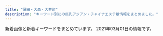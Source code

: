 ```yaml
---
title: "蒲田・大森・大井町"
description: "キーワード別にの巨乳アジアン・チャイナエステ嬢情報をまとめました。"
---
```


新着画像と新着キーワードをまとめています。
2021年03月01日の情報です。

<DmmAffiliateIns />
<KeywordTable
  shops={
    [
    {
        "img_links": [
            "http://spa-omori.com/wp-content/uploads/2019/12/Screenshot_20210102-211421.png",
            "http://spa-omori.com/wp-content/uploads/2019/10/123b.png",
            "http://spa-omori.com/wp-content/themes/Aaron/picture/sign-1558966169154.png",
            "http://spa-omori.com/wp-content/uploads/2020/12/1607832354643.jpg",
            "http://spa-omori.com/wp-content/uploads/2019/10/1_20190531100800502-155897222384-1.jpg",
            "http://spa-omori.com/wp-content/themes/Aaron/picture/line-1558972223845.jpg",
            "http://spa-omori.com/wp-content/uploads/2020/06/Screenshot_20200609-151824.png",
            "http://spa-omori.com/wp-content/themes/Aaron/picture/sign-1558966169073.png",
            "http://spa-omori.com/wp-content/themes/Aaron/picture/sign-1558966169098.png",
            "http://spa-omori.com/wp-content/uploads/2019/10/1_20190531100800502-155896616907.jpg",
            "http://spa-omori.com/wp-content/uploads/2020/03/1601219223755.jpg",
            "http://spa-omori.com/wp-content/themes/Aaron/picture/sign-1558972223845.png",
            "http://spa-omori.com/wp-content/uploads/2019/12/mmexport1575894629655.jpg",
            "http://spa-omori.com/wp-content/uploads/2019/10/Screenshot_20191110-183022.png",
            "http://spa-omori.com/wp-content/uploads/2019/10/d2.jpg",
            "http://spa-omori.com/wp-content/themes/Aaron/picture/line1-1558966169073.png",
            "http://spa-omori.com/wp-content/themes/Aaron/picture/zi_staff-1558966169073.png",
            "http://spa-omori.com/wp-content/uploads/2019/10/mmexport1571245061102.jpg",
            "http://spa-omori.com/wp-content/themes/Aaron/picture/sign-1558966169044.png",
            "http://spa-omori.com/wp-content/uploads/2019/10/mmexport1571245049830.jpg",
            "http://spa-omori.com/wp-content/uploads/2019/10/w1.png",
            "http://spa-omori.com/wp-content/uploads/2019/10/b2.jpg",
            "http://spa-omori.com/wp-content/themes/Aaron/picture/s_news-1558972223845.png",
            "http://spa-omori.com/wp-content/uploads/2019/10/c2.jpg",
            "http://spa-omori.com/wp-content/uploads/2020/01/mmexport1611389971637.jpg",
            "http://spa-omori.com/wp-content/uploads/2019/10/123456.jpg",
            "http://spa-omori.com/wp-content/uploads/2019/10/mmexport1571245064770.jpg",
            "http://spa-omori.com/wp-content/uploads/2020/11/1604481568451.jpg",
            "http://spa-omori.com/wp-content/themes/Aaron/picture/sign-1558966169128.png"
        ],
        "keywords": {
            "\u30bb\u30af\u30b7\u30fc": 3
        },
        "url": "http://spa-omori.com/",
        "name": "\u30b7\u30fc\u30af\u30ec\u30c3\u30c8\u30d5\u30a1\u30f3\u30bf\u30b8\u30fc",
        "station": "JR\u5927\u68ee\u99c5\u897f\u53e3"
    },
    {
        "station": "JR\u84b2\u7530\u99c5\u6771\u53e3",
        "keywords": {
            "84": 2,
            "F": 2,
            "83": 1,
            "90": 3,
            "E": 1,
            "D": 7,
            "85": 3,
            "86": 4,
            "C": 19
        },
        "img_links": [
            "http://www.sea-love-hsl.info/uploads/sealove/images/girl-z1.jpg",
            "http://www.sea-love-hsl.info/uploads/sealove/IMG_1060-768x1024.jpg",
            "http://www.sea-love-hsl.info/uploads/sealove/D792F195-6C3F-4A81-9C18-BEB1DEC0489F.jpeg",
            "http://www.sea-love-hsl.info/uploads/sealove/A8D1795E-CA06-4472-A635-D7A02AEF80C8-300x400.jpeg",
            "http://www.sea-love-hsl.info/uploads/sealove/link_1.jpg",
            "http://www.sea-love-hsl.info/uploads/sealove/A8D1795E-CA06-4472-A635-D7A02AEF80C8-768x1024.jpeg",
            "http://www.sea-love-hsl.info/uploads/sealove/images/n1.jpg",
            "http://www.sea-love-hsl.info/uploads/sealove/5AE848B7-49E7-4403-A738-2D85BF2E4059-768x1024.jpeg",
            "http://www.sea-love-hsl.info/uploads/sealove/images/news1.jpg",
            "http://www.sea-love-hsl.info/uploads/sealove/staff_1.jpg",
            "http://www.sea-love-hsl.info/uploads/sealove/4C0568AE-93B2-47E4-808D-BA5ED67DA4B9-768x1024.jpeg",
            "http://www.sea-love-hsl.info/uploads/sealove/images/movie.jpg",
            "http://www.sea-love-hsl.info/uploads/sealove/top1.jpg",
            "http://www.sea-love-hsl.info/uploads/sealove/5AE848B7-49E7-4403-A738-2D85BF2E4059-300x400.jpeg",
            "http://www.sea-love-hsl.info/uploads/sealove/545B5715-528D-4E72-9F31-7AFF1422771C-768x1024.jpeg",
            "http://www.sea-love-hsl.info/uploads/sealove/IMG_1492-768x1024.jpg",
            "http://www.sea-love-hsl.info/uploads/sealove/IMG_1492-300x400.jpg",
            "http://www.sea-love-hsl.info/uploads/sealove/QQ\u56fe\u72472015102419044325-300x400.jpg",
            "http://www.sea-love-hsl.info/uploads/sealove/721016606079-768x1024.jpg",
            "http://www.sea-love-hsl.info/uploads/sealove/720870627235-e1385965056315.jpg",
            "http://www.sea-love-hsl.info/uploads/sealove/images/girl-z2.jpg",
            "http://www.sea-love-hsl.info/uploads/sealove/images/end1.jpg",
            "http://www.sea-love-hsl.info/uploads/sealove/images/mobile.jpg",
            "http://www.sea-love-hsl.info/uploads/sealove/QQ\u56fe\u72472015102419044325-e1449569209313.jpg",
            "http://www.sea-love-hsl.info/uploads/sealove/images/n3.jpg",
            "http://www.sea-love-hsl.info/uploads/sealove/545B5715-528D-4E72-9F31-7AFF1422771C-300x400.jpeg"
        ],
        "name": "\u6d77\u305d\u306e\u611b",
        "url": "http://www.sea-love-hsl.info/"
    },
    {
        "img_links": [
            "http://onlyone.jpn.vin/photos/sites/58/2020/12/2020121505432512.jpg",
            "http://onlyone.jpn.vin/photos/sites/58/2020/06/202006250602509.jpg",
            "http://onlyone.jpn.vin/images/s_link.png",
            "http://onlyone.jpn.vin/images/nei_bj1.png",
            "http://onlyone.jpn.vin/images/top.png",
            "http://onlyone.jpn.vin/images/end.png",
            "http://onlyone.jpn.vin/images/s_staff.png",
            "http://onlyone.jpn.vin/images/room5.jpg",
            "http://onlyone.jpn.vin/photos/sites/58/2020/06/2020062506024979.jpg",
            "http://onlyone.jpn.vin/images/news.png",
            "http://onlyone.jpn.vin/photos/sites/58/2020/10/202010300420109.jpg",
            "http://onlyone.jpn.vin/photos/sites/58/2020/09/2020092305431071.jpg",
            "http://onlyone.jpn.vin/images/mobile.jpg",
            "http://onlyone.jpn.vin/photos/sites/58/2020/06/202006250602504.jpg",
            "http://onlyone.jpn.vin/photos/sites/58/2020/06/2020062506024983.jpg",
            "http://onlyone.jpn.vin/photos/sites/58/2020/10/2020100207070197.jpg",
            "http://onlyone.jpn.vin/photos/sites/58/2020/10/2020103004200463.jpg",
            "http://onlyone.jpn.vin/images/room1.jpg",
            "http://onlyone.jpn.vin/images/room3.jpg",
            "http://onlyone.jpn.vin/images/room2.jpg"
        ],
        "keywords": {
            "86": 6,
            "D": 7,
            "85": 2,
            "C": 1
        },
        "station": "JR\u5927\u4e95\u753a\u99c5",
        "name": "Only One",
        "url": "http://onlyone.jpn.vin/"
    },
    {
        "img_links": [
            "http://heal-msg.com/images/news_bj3.jpg",
            "http://heal-msg.com/images/s_news.png",
            "http://heal-msg.com/staff/yuki/01.jpg",
            "http://heal-msg.com/images/kanban.jpg",
            "http://heal-msg.com/images/s_link.png",
            "http://heal-msg.com/images/top.jpg",
            "http://heal-msg.com/images/staff_bj3.jpg",
            "http://heal-msg.com/images/s_staff.png",
            "http://heal-msg.com/staff/yuyu/01.jpg",
            "http://heal-msg.com/staff/rin/01.jpg",
            "http://heal-msg.com/images/staff0.jpg",
            "http://heal-msg.com/staff/ruru/01.jpg"
        ],
        "name": "Sweet Time",
        "keywords": {},
        "url": "http://heal-msg.com/",
        "station": "JR\u5927\u68ee\u99c5\u6771\u53e3"
    },
    {
        "url": "http://yuyudou.com/",
        "keywords": {},
        "name": "\u7652\u7652\u5802",
        "station": "JR\u5927\u68ee\u99c5\u6771\u53e3",
        "img_links": [
            "http://yuyudou.com/images/home/top6.jpg",
            "http://yuyudou.com/images/index_an/index_bn_07.png",
            "http://yuyudou.com/images/index_an/index_an_07.png",
            "http://yuyudou.com/images/index_an/index_bn_02.png",
            "http://yuyudou.com/images/home/index_29.png",
            "http://yuyudou.com/images/home/top5.jpg",
            "http://yuyudou.com/images/index_an/index_bn_06.png",
            "http://yuyudou.com/images/gallery/gallery_01.png",
            "http://yuyudou.com/images/index_an/index_an_01.png",
            "http://yuyudou.com/images/home/index_011.png",
            "http://yuyudou.com/images/index_an/index_an_04.png",
            "http://yuyudou.com/images/home/top.jpg",
            "http://yuyudou.com/images/home/index_010.png",
            "http://yuyudou.com/images/index_an/index_an_05.png",
            "http://yuyudou.com/images/index_an/index_an_03.png",
            "http://yuyudou.com/images/index_an/index_bn_03.png",
            "http://yuyudou.com/images/home/index_07.png",
            "http://yuyudou.com/images/index_an/index_bn_01.png",
            "http://yuyudou.com/images/home/top7.jpg",
            "http://yuyudou.com/images/home/index_59.png",
            "http://yuyudou.com/images/headerParts01.png",
            "http://yuyudou.com/images/home/index_05.png",
            "http://yuyudou.com/images/index_an/index_an_06.png",
            "http://yuyudou.com/images/index_an/index_an_02.png",
            "http://yuyudou.com/images/top_flash_02.jpg",
            "http://yuyudou.com/images/home/index_63.png",
            "http://yuyudou.com/images/index_an/index_bn_05.png",
            "http://yuyudou.com/images/home/index_012.png",
            "http://yuyudou.com/images/top_flash_01.jpg",
            "http://yuyudou.com/images/home/index_09.png",
            "http://yuyudou.com/images/home/index_39.png",
            "http://yuyudou.com/images/top_flash_03.jpg"
        ]
    },
    {
        "station": "JR\u84b2\u7530\u99c5\u6771\u53e3",
        "name": "\u30d2\u30fc\u30ea\u30f3\u30b0\u611b",
        "url": "http://www.healing-ai.net/",
        "keywords": {
            "C": 9,
            "83": 6,
            "H": 3,
            "84": 2,
            "98": 2,
            "\u80f8": 1,
            "88": 3,
            "82": 3,
            "D": 5,
            "85": 8,
            "\u30bb\u30af\u30b7\u30fc": 2,
            "96": 3,
            "90": 3,
            "F": 5
        },
        "img_links": [
            "http://www.healing-ai.net/images/icon_new.png",
            "http://eskk.healing-ai.net/uploads/2020/01/g3.jpg",
            "http://eskk.healing-ai.net/uploads/2019/05/ai1-1.jpg",
            "http://www.healing-ai.net/images/img_mainvisual_02.png",
            "http://eskk.healing-ai.net/uploads/2019/12/2-1.jpg",
            "http://eskk.healing-ai.net/uploads/2019/07/3.jpg",
            "http://eskk.healing-ai.net/uploads/2019/06/g0.jpg",
            "http://eskk.healing-ai.net/uploads/2020/12/g1.jpg",
            "http://eskk.healing-ai.net/uploads/2019/05/mika.jpg",
            "http://eskk.healing-ai.net/uploads/2020/01/g1.jpg",
            "http://eskk.healing-ai.net/uploads/2019/05/nana3.jpg",
            "http://eskk.healing-ai.net/uploads/2020/10/g1.jpg",
            "http://eskk.healing-ai.net/uploads/2019/05/g4.jpg",
            "http://eskk.healing-ai.net/uploads/2019/12/3.jpg",
            "http://eskk.healing-ai.net/uploads/2019/12/1-1.jpg",
            "http://eskk.healing-ai.net/uploads/2019/05/nana2.jpg",
            "http://eskk.healing-ai.net/uploads/2019/07/1.jpg",
            "http://eskk.healing-ai.net/uploads/2019/11/koko.jpg",
            "http://eskk.healing-ai.net/uploads/2020/12/g2.jpg",
            "http://www.healing-ai.net/images/img_mainvisual_03.png",
            "http://eskk.healing-ai.net/uploads/2019/07/2.jpg",
            "http://www.healing-ai.net/images/bnr_reserve_01.jpg",
            "http://eskk.healing-ai.net/uploads/2019/05/g3.jpg",
            "http://eskk.healing-ai.net/uploads/2019/05/ai2-1.jpg",
            "http://www.healing-ai.net/images/img_mainvisual_01.png",
            "http://eskk.healing-ai.net/uploads/2019/05/ai3.jpg",
            "https://www.a-side.com/ad/koko/include/banner/koko_200x40.png",
            "http://eskk.healing-ai.net/uploads/g8-1.jpg",
            "http://www.healing-ai.net/images/top2.png",
            "http://eskk.healing-ai.net/uploads/2020/01/g2.jpg"
        ]
    },
    {
        "url": "http://sh-sumairu.work/",
        "img_links": [
            "http://sh-sumairu.work/uploads/181114/1-1Q114124Z0411.jpg",
            "http://sh-sumairu.work/templets/default/pc/picture/face.png",
            "http://sh-sumairu.work/templets/default/pc/picture/end1.jpg",
            "http://sh-sumairu.work/uploads/allimg/180612/1-1P612160305350.jpg",
            "http://sh-sumairu.work/uploads/171031/1-1G0311G4095M.jpg",
            "http://sh-sumairu.work/uploads/180612/1-1P612160029349.jpg",
            "http://sh-sumairu.work/uploads/180227/1-1P22G40S5448.jpg",
            "http://sh-sumairu.work/templets/default/pc/picture/s_pick.png",
            "http://sh-sumairu.work/templets/default/pc/picture/s_staff.png",
            "http://sh-sumairu.work/uploads/191211/1-191211140S1194.jpg",
            "http://sh-sumairu.work/uploads/181114/1-1Q11412563D55.jpg",
            "http://sh-sumairu.work/uploads/210119/1-2101191H10H45.jpg",
            "http://sh-sumairu.work/templets/default/pc/picture/staffs.png",
            "http://sh-sumairu.work/uploads/191022/1-191022133S3B2.jpg",
            "http://sh-sumairu.work/uploads/171031/1-1G0311G531445.jpg",
            "http://sh-sumairu.work/uploads/171031/1-1G0311G505933.jpg",
            "http://sh-sumairu.work/uploads/191211/1-191211140J3640.jpg",
            "http://sh-sumairu.work/uploads/180612/1-1P6121601061c.jpg",
            "http://sh-sumairu.work/uploads/181128/1-1Q12Q62QK29.jpg",
            "http://sh-sumairu.work/uploads/200821/1-200R10ZQ14K.jpg",
            "http://sh-sumairu.work/uploads/171031/1-1G0311G344914.jpg",
            "http://sh-sumairu.work/uploads/171031/1-1G0311G556445.jpg",
            "http://sh-sumairu.work/templets/default/pc/picture/s_news.png"
        ],
        "name": "\u30b9\u30de\u30a4\u30eb",
        "station": "JR\u5927\u68ee\u99c5\u6771\u53e3",
        "keywords": {}
    },
    {
        "keywords": {
            "86": 16,
            "E": 12,
            "84": 4,
            "C": 16,
            "87": 10,
            "85": 38,
            "\u30bb\u30af\u30b7\u30fc": 1,
            "D": 46,
            "88": 6
        },
        "name": "\u4fe1\u8afe",
        "station": "JR\u84b2\u7530\u99c5\u6771\u53e3",
        "url": "http://www.es-kizuna.com/",
        "img_links": [
            "http://www.es-kizuna.com/images/acc_10.jpg",
            "http://www.es-kizuna.com/images/upload/thumb/90479f4e0f80f012.jpg",
            "http://www.es-kizuna.com/images/rec_10.jpg",
            "http://www.es-kizuna.com/images/upload/thumb/13be44c647bb867f.jpg",
            "http://www.es-kizuna.com/images/upload/e7512ab59589d7df.jpg",
            "http://www.es-kizuna.com/images/upload/231cb96ee14483b0.jpg",
            "http://www.es-kizuna.com/images/index_03.jpg",
            "http://www.es-kizuna.com/images/nei_13.jpg",
            "http://www.es-kizuna.com/images/upload/4bb15c40db5d3b9b.jpg",
            "http://www.es-kizuna.com/images/upload/thumb/c960f33dbf650433.jpg",
            "http://www.es-kizuna.com/images/upload/thumb/325450f713ec1345.jpg",
            "http://www.es-kizuna.com/images/upload/6453e2e9c3a4d010.jpg",
            "http://www.es-kizuna.com/images/upload/thumb/51167bb9818d647a.jpg",
            "http://www.es-kizuna.com/images/acc_11.jpg",
            "http://www.es-kizuna.com/images/upload/90479f4e0f80f012.jpg",
            "http://www.es-kizuna.com/images/upload/thumb/a3fc0798b98de17a.jpg",
            "http://www.es-kizuna.com/images/sys_10.jpg",
            "http://www.es-kizuna.com/images/upload/thumb/03e6c9860ab53664.jpg",
            "http://www.es-kizuna.com/images/upload/816b7be31924a7a4.jpg",
            "http://www.es-kizuna.com/images/upload/0e136c01c9b7ee9f.jpg",
            "http://www.es-kizuna.com/images/index_13.jpg",
            "http://www.es-kizuna.com/images/upload/4e06a72d8daae521.jpg",
            "http://www.es-kizuna.com/images/upload/8362069090b0f4f4.jpg",
            "http://www.es-kizuna.com/s/images/icon_staff.png",
            "http://www.es-kizuna.com/images/upload/thumb/af4e2bbad7299fcd.jpg",
            "http://www.es-kizuna.com/images/upload/thumb/e3d8e9cc1955e028.jpg",
            "http://www.es-kizuna.com/images/index_02.jpg",
            "http://www.es-kizuna.com/images/upload/thumb/d01213120ad6a334.jpg",
            "http://www.es-kizuna.com/images/upload/cdfe0ac3b37d9e89.jpg",
            "http://www.es-kizuna.com/images/upload/thumb/4bb15c40db5d3b9b.jpg",
            "http://www.es-kizuna.com/images/upload/thumb/005440d58cf3c3e3.jpg",
            "http://www.es-kizuna.com/images/index_08.jpg",
            "http://www.es-kizuna.com/s/images/icon_covergirl.png",
            "http://www.es-kizuna.com/images/01.jpg",
            "http://www.es-kizuna.com/images/upload/thumb/70b3f2c5fd5ba3c2.jpg",
            "http://www.es-kizuna.com/images/upload/thumb/5f28f084cf9311ec.jpg",
            "http://www.es-kizuna.com/images/staff_10.jpg",
            "http://www.es-kizuna.com/images/upload/c960f33dbf650433.jpg",
            "http://www.es-kizuna.com/images/upload/f3811fab31aee51b.jpg",
            "http://www.es-kizuna.com/s/images/icon_topics.png",
            "http://www.es-kizuna.com/images/upload/thumb/cdfe0ac3b37d9e89.jpg",
            "http://www.es-kizuna.com/images/upload/thumb/35306ad0d9e9ff00.jpg",
            "http://www.es-kizuna.com/girl/02.jpg",
            "http://www.es-kizuna.com/images/upload/0c3e441832e219b9.jpg",
            "http://www.es-kizuna.com/images/index_06.jpg",
            "http://www.es-kizuna.com/images/upload/thumb/fc1e816a0e9f3d61.jpg",
            "http://www.es-kizuna.com/images/upload/74cd025a30d9e087.jpg",
            "http://www.es-kizuna.com/images/upload/thumb/eb01fa6066ea365b.jpg",
            "http://www.es-kizuna.com/images/upload/thumb/176c5dafbf5a471f.jpg",
            "http://www.es-kizuna.com/images/upload/thumb/e7512ab59589d7df.jpg",
            "http://www.es-kizuna.com/images/upload/thumb/457777bab605fd6c.jpg",
            "http://www.es-kizuna.com/images/upload/457777bab605fd6c.jpg",
            "http://www.es-kizuna.com/images/upload/thumb/20f11bb41bae978b.jpg",
            "http://www.es-kizuna.com/images/upload/thumb/6453e2e9c3a4d010.jpg",
            "http://www.es-kizuna.com/s/images/r05.jpg",
            "http://www.es-kizuna.com/images/index_07.jpg",
            "http://www.es-kizuna.com/s/images/icon_tel.png",
            "http://www.es-kizuna.com/images/upload/cb8510a706fab39a.jpg",
            "http://www.es-kizuna.com/images/upload/thumb/74cd025a30d9e087.jpg",
            "http://www.es-kizuna.com/images/upload/thumb/048b127f7fe7756c.jpg",
            "http://www.es-kizuna.com/images/rec.jpg",
            "http://www.es-kizuna.com/images/link_10.jpg",
            "http://www.es-kizuna.com/s/images/icon_info.png",
            "http://www.es-kizuna.com/images/upload/thumb/057f6eb7b663a5b2.jpg",
            "http://www.es-kizuna.com/images/upload/thumb/512a839e9f628217.jpg",
            "http://www.es-kizuna.com/s/images/icon_top.png",
            "http://www.es-kizuna.com/images/upload/906a0df423fbb2d3.jpg",
            "http://www.es-kizuna.com/images/upload/5d70ee2b832fe6be.jpg",
            "http://www.es-kizuna.com/images/info_10.jpg",
            "http://www.es-kizuna.com/images/02.jpg",
            "http://www.es-kizuna.com/images/upload/51fd5ad614fd9171.jpg",
            "http://www.es-kizuna.com/images/index_04.jpg",
            "http://www.es-kizuna.com/s/images/r01.jpg",
            "http://www.es-kizuna.com/images/upload/thumb/7838ea888884524b.jpg",
            "http://www.es-kizuna.com/images/upload/3f05da7e8b1e2a64.jpg",
            "http://www.es-kizuna.com/images/upload/a3fc0798b98de17a.jpg",
            "http://www.es-kizuna.com/images/upload/thumb/51fd5ad614fd9171.jpg",
            "http://www.es-kizuna.com/images/upload/057f6eb7b663a5b2.jpg",
            "http://www.es-kizuna.com/s/images/r03.jpg",
            "http://www.es-kizuna.com/images/upload/thumb/2c3b2096bf7b4e42.jpg",
            "http://www.es-kizuna.com/images/sys.jpg",
            "http://www.es-kizuna.com/images/upload/03e6c9860ab53664.jpg",
            "http://www.es-kizuna.com/images/upload/a276f4fa83885320.jpg",
            "http://www.es-kizuna.com/images/upload/7838ea888884524b.jpg",
            "http://www.es-kizuna.com/images/upload/thumb/d60152fbb8818830.jpg",
            "http://www.es-kizuna.com/s/girl/01.jpg",
            "http://www.es-kizuna.com/s/images/r02.jpg",
            "http://www.es-kizuna.com/images/index_11.jpg",
            "http://www.es-kizuna.com/images/upload/thumb/5d70ee2b832fe6be.jpg",
            "http://www.es-kizuna.com/images/upload/thumb/d9992ab71594c264.jpg",
            "http://www.es-kizuna.com/images/upload/thumb/816b7be31924a7a4.jpg",
            "http://www.es-kizuna.com/images/upload/thumb/0e136c01c9b7ee9f.jpg",
            "http://www.es-kizuna.com/images/line.jpg",
            "http://www.es-kizuna.com/images/upload/20f11bb41bae978b.jpg",
            "http://www.es-kizuna.com/images/upload/thumb/8362069090b0f4f4.jpg",
            "http://www.es-kizuna.com/images/upload/eb01fa6066ea365b.jpg",
            "http://www.es-kizuna.com/images/upload/512a839e9f628217.jpg",
            "http://www.es-kizuna.com/images/upload/thumb/906a0df423fbb2d3.jpg",
            "http://www.es-kizuna.com/images/upload/e3d8e9cc1955e028.jpg",
            "http://www.es-kizuna.com/images/index_05.jpg",
            "http://www.es-kizuna.com/images/upload/d9992ab71594c264.jpg",
            "http://www.es-kizuna.com/images/index_09.jpg",
            "http://www.es-kizuna.com/images/upload/thumb/0c3e441832e219b9.jpg",
            "http://www.es-kizuna.com/images/upload/thumb/231cb96ee14483b0.jpg",
            "http://www.es-kizuna.com/images/upload/176c5dafbf5a471f.jpg",
            "http://www.es-kizuna.com/images/upload/thumb/4e06a72d8daae521.jpg",
            "http://www.es-kizuna.com/images/upload/thumb/3f05da7e8b1e2a64.jpg",
            "http://www.es-kizuna.com/images/upload/af4e2bbad7299fcd.jpg",
            "http://www.es-kizuna.com/images/upload/d01213120ad6a334.jpg",
            "http://www.es-kizuna.com/images/upload/thumb/f3811fab31aee51b.jpg",
            "http://www.es-kizuna.com/images/upload/70b3f2c5fd5ba3c2.jpg",
            "http://www.es-kizuna.com/images/upload/thumb/a276f4fa83885320.jpg",
            "http://www.es-kizuna.com/images/upload/d60152fbb8818830.jpg",
            "http://www.es-kizuna.com/images/upload/thumb/cb8510a706fab39a.jpg"
        ]
    },
    {
        "station": "JR\u5927\u4e95\u753a\u99c5",
        "img_links": [
            "http://www.hounoka.com/smart/eri.jpg",
            "http://www.hounoka.com/smart/top-tab-returan.jpg",
            "http://www.hounoka.com/massage-de_88_31.jpg",
            "http://www.hounoka.com/smart/corona-taisaku2.jpg",
            "http://www.hounoka.com/corona-taisaku2.jpg"
        ],
        "keywords": {},
        "url": "http://www.hounoka.com/",
        "name": "\u307b\u306e\u304b"
    },
    {
        "url": "http://www.dream-ai.net/",
        "keywords": {},
        "station": "JR\u84b2\u7530\u99c5\u897f\u53e3",
        "img_links": [
            "http://www.dream-ai.net/images/end.png",
            "http://www.dream-ai.net/images/miyo1.jpg",
            "http://www.dream-ai.net/images/tit-newface.png",
            "http://www.dream-ai.net/images/pick.png",
            "http://www.dream-ai.net/images/myk3.jpg",
            "http://www.dream-ai.net/images/n-03.png",
            "http://www.dream-ai.net/images/baner.jpg",
            "http://www.dream-ai.net/images/g2.jpg",
            "http://www.dream-ai.net/images/s3.jpg",
            "http://www.dream-ai.net/images/tite-staff.png",
            "http://www.dream-ai.net/images/tel1.png",
            "http://www.dream-ai.net/images/yuna2.jpg",
            "http://www.dream-ai.net/images/g23.jpg",
            "http://www.dream-ai.net/images/n-01.png",
            "http://www.dream-ai.net/images/g62.jpg",
            "http://www.dream-ai.net/images/myk2.jpg",
            "http://www.dream-ai.net/images/s2.jpg",
            "http://www.dream-ai.net/images/mimi3.jpg",
            "http://www.dream-ai.net/images/s5.jpg",
            "http://www.dream-ai.net/images/g22.jpg",
            "http://www.dream-ai.net/images/baner3.jpg",
            "http://www.dream-ai.net/images/p-r.png",
            "http://www.dream-ai.net/images/miyo3.jpg",
            "http://www.dream-ai.net/images/mimi2.jpg",
            "http://www.dream-ai.net/images/tite-link.png",
            "http://www.dream-ai.net/images/g6.jpg",
            "http://www.dream-ai.net/images/s1.jpg",
            "http://www.dream-ai.net/images/baner2.jpg",
            "http://www.dream-ai.net/images/mimi1.jpg",
            "http://www.dream-ai.net/images/g0.jpg",
            "http://www.dream-ai.net/images/lu2.jpg",
            "http://www.dream-ai.net/images/yuyu1.jpg",
            "http://www.dream-ai.net/images/s6.jpg",
            "http://www.dream-ai.net/images/lu1.jpg",
            "http://www.dream-ai.net/images/g61.jpg",
            "http://www.dream-ai.net/images/lu3.jpg",
            "http://www.dream-ai.net/images/yuna.jpg",
            "http://www.dream-ai.net/images/mobile.png",
            "http://www.dream-ai.net/images/s4.jpg",
            "http://www.dream-ai.net/images/aya.jpg",
            "http://www.dream-ai.net/images/miyo2.jpg",
            "http://www.dream-ai.net/images/tel2.png",
            "http://www.dream-ai.net/images/yuyu2.jpg",
            "http://www.dream-ai.net/images/myk1.jpg",
            "http://www.dream-ai.net/images/tit-new.png"
        ],
        "name": "\u5922\u30fb\u611b"
    },
    {
        "keywords": {
            "86": 4,
            "85": 3,
            "87": 1,
            "D": 3,
            "C": 19
        },
        "name": "\u5922\u306e\u307e\u305f\u5922",
        "img_links": [
            "http://yume-yume.info/i/img/sta2.jpg",
            "http://yume-yume.info/img/botton.jpg",
            "http://yume-yume.info/img/sta1.jpg",
            "http://yume-yume.info/img/sta3.jpg",
            "http://yume-yume.info/img/s17.jpg",
            "http://yume-yume.info/i/img/sta4.jpg",
            "http://yume-yume.info/i/img/r2.jpg",
            "http://yume-yume.info/img/sta15.jpg",
            "http://yume-yume.info/img/mo.png",
            "http://yume-yume.info/img/s4.jpg",
            "http://yume-yume.info/i/img/sta1.jpg",
            "http://yume-yume.info/i/img/sta3.jpg",
            "http://yume-yume.info/img/sta4.jpg",
            "http://yume-yume.info/i/img/nos.jpg",
            "http://yume-yume.info/i/img/r1.jpg",
            "http://yume-yume.info/img/s15.jpg",
            "http://yume-yume.info/img/fla.jpg",
            "http://yume-yume.info/img/s1.jpg",
            "http://yume-yume.info/i/img/r0.jpg",
            "http://yume-yume.info/img/s2.jpg",
            "http://yume-yume.info/img/sta17.jpg",
            "http://yume-yume.info/i/img/sta15.jpg",
            "http://yume-yume.info/img/st17.jpg",
            "http://yume-yume.info/img/st15.jpg",
            "http://yume-yume.info/img/s3.jpg",
            "http://yume-yume.info/img/st3.jpg",
            "http://a.jps.cm/yume/wp-content/uploads/sites/36/2020/12/2470AE4C-2A60-4C35-A4C8-043E2F5EF2BD.jpeg",
            "http://yume-yume.info/img/st02.jpg",
            "http://yume-yume.info/img/r9.jpg",
            "http://yume-yume.info/img/sta2.jpg",
            "http://yume-yume.info/img/nos.jpg",
            "http://yume-yume.info/img/st1.jpg",
            "http://yume-yume.info/i/img/sta17.jpg",
            "http://yume-yume.info/img/st4.jpg",
            "http://yume-yume.info/img/st01.jpg",
            "http://yume-yume.info/i/img/r4.jpg",
            "http://yume-yume.info/img/st2.jpg"
        ],
        "url": "http://yume-yume.info/",
        "station": "JR\u84b2\u7530\u99c5\u897f\u53e3"
    },
    {
        "url": "http://koinohana.work/",
        "img_links": [
            "http://koinohana.work/_src/36226812/top1.1.png",
            "http://koinohana.work/_src/36226826/_dsf3394.jpg",
            "http://koinohana.work/_src/36226831/news.png",
            "http://koinohana.work/_src/36226825/_dsf3390.jpg",
            "http://koinohana.work/_src/36226808/img_2990.jpg",
            "http://koinohana.work/_src/36226875/_dsf9378.jpg",
            "http://koinohana.work/_src/36226841/sign-1.jpg",
            "http://koinohana.work/_src/36226877/_dsf9383.jpg",
            "http://koinohana.work/_src/36226848/sign-1.jpg",
            "http://koinohana.work/_src/36226879/_dsf9385.jpg",
            "http://koinohana.work/_src/38032167/9768defd8834a0030b5a45ab7a03e1f.jpg",
            "http://koinohana.work/_src/36226864/img20170726111759249054.png",
            "http://koinohana.work/_src/36226820/1.png",
            "http://koinohana.work/_src/36246044/1-1zh4152j12m.jpg",
            "http://koinohana.work/_src/36226816/3.png",
            "http://koinohana.work/_src/36226912/cam_20191016232507186.jpg",
            "http://koinohana.work/_src/36226906/unnamed_20190718154717292.jpg",
            "http://koinohana.work/_src/36226873/_dsf9382.jpg",
            "http://koinohana.work/_src/36226885/sign.png",
            "http://koinohana.work/_src/36226822/5.png",
            "http://koinohana.work/_src/36226881/img20170726235401893025.png",
            "http://koinohana.work/_src/36226893/img_3017.jpg",
            "http://koinohana.work/_src/36226828/img20170725121742291421.png",
            "http://koinohana.work/_src/36246047/1-1zh91451294d.jpg",
            "http://koinohana.work/_src/38032166/9768defd8834a0030b5a45ab7a03e1f.jpg",
            "http://koinohana.work/_src/36246043/1-1zh4152j12m.jpg",
            "http://koinohana.work/_src/36226827/_dsf3386.jpg",
            "http://koinohana.work/_src/36226818/4.png",
            "http://koinohana.work/_src/36226894/img_2891.jpg",
            "http://koinohana.work/_src/36226859/sign.png",
            "http://koinohana.work/_src/36226907/unnamed_20190718154717292.jpg",
            "http://koinohana.work/_src/36226869/img20170726235401893025.png",
            "http://koinohana.work/_src/36226810/cam_20191016232507186.jpg",
            "http://koinohana.work/_src/36226857/img20170725223357156708.png",
            "http://koinohana.work/_src/36246048/1-1zh91451294d.jpg",
            "http://koinohana.work/_src/36226814/2.png",
            "http://koinohana.work/_src/37023059/img20191113142809054841.png",
            "http://koinohana.work/_src/36226809/_x1m6343.jpg",
            "http://koinohana.work/_src/36246119/sign.png"
        ],
        "station": "JR\u84b2\u7530\u99c5\u6771\u53e3",
        "keywords": {},
        "name": "\u30af\u30ed\u30fc\u30d0\u30fc"
    },
    {
        "img_links": [
            "http://www.floweresthe.com/upload/girl/img01/img1_0001.jpg",
            "http://www.floweresthe.com/upload/girl/img02/img1_0005.jpg",
            "http://www.floweresthe.com/upload/girl/img01/img1_0002.jpg",
            "http://www.floweresthe.com/upload/girl/img_list01/img_list_0008.jpg",
            "http://www.floweresthe.com/upload/girl/img02/img1_0007.jpg",
            "http://www.floweresthe.com/upload/girl/img02/img1_0009.jpg",
            "http://www.floweresthe.com/upload/girl/img04/img1_0005.jpg",
            "http://www.floweresthe.com/upload/girl/img01/img1_0005.jpg",
            "http://www.floweresthe.com/upload/girl/img04/img1_0008.jpg",
            "http://www.floweresthe.com/img/memu.jpg",
            "http://www.floweresthe.com/upload/board/img_1570430028.jpg",
            "http://www.floweresthe.com/upload/girl/img_list01/img_list_0007.jpg",
            "http://www.floweresthe.com/upload/girl/img04/img1_0002.jpg",
            "http://www.floweresthe.com/upload/girl/img01/img1_0007.jpg",
            "http://www.floweresthe.com/upload/girl/img_list01/img_list_0001.jpg",
            "http://www.floweresthe.com/img/r4.jpg",
            "http://www.floweresthe.com/upload/girl/img04/img1_0006.jpg",
            "http://www.floweresthe.com/upload/girl/img_list01/img_list_0006.jpg",
            "http://www.floweresthe.com/upload/girl/img01/img1_0004.jpg",
            "http://www.floweresthe.com/upload/girl/img_list01/img_list_0003.jpg",
            "http://www.floweresthe.com/upload/girl/img02/img1_0008.jpg",
            "http://www.floweresthe.com/img/interior.png",
            "http://www.floweresthe.com/upload/girl/img_list01/img_list_0005.jpg",
            "http://www.floweresthe.com/img/r1.jpg",
            "http://www.floweresthe.com/img/tit_girls.jpg",
            "http://www.floweresthe.com/img/tit_photo.jpg",
            "http://www.floweresthe.com/upload/girl/img_list01/img_list_0009.jpg",
            "http://www.floweresthe.com/upload/girl/img02/img1_0004.jpg",
            "http://www.floweresthe.com/img/main_top.jpg",
            "http://www.floweresthe.com/img/r3.jpg",
            "http://www.floweresthe.com/img/tit_profile.jpg",
            "http://www.floweresthe.com/upload/girl/img01/img1_0003.jpg",
            "http://www.floweresthe.com/upload/girl/img04/img1_0004.jpg",
            "http://www.floweresthe.com/upload/girl/img04/img1_0001.jpg",
            "http://www.floweresthe.com/img/lineyoko.jpg",
            "http://www.floweresthe.com/upload/board/img_1599194180.jpg",
            "http://www.floweresthe.com/upload/board/img_1552291455.jpg",
            "http://www.floweresthe.com/upload/girl/img01/img1_0008.jpg",
            "http://www.floweresthe.com/upload/girl/img04/img1_0003.jpg",
            "http://www.floweresthe.com/img/bottom.jpg",
            "http://www.floweresthe.com/upload/board/img_1551414651.jpg",
            "http://www.floweresthe.com/upload/girl/img02/img1_0006.jpg",
            "http://www.floweresthe.com/upload/girl/img02/img1_0001.jpg",
            "http://www.floweresthe.com/upload/girl/img01/img2_0006.jpg",
            "http://www.floweresthe.com/upload/girl/img01/img1_0009.jpg",
            "http://www.floweresthe.com/upload/girl/img04/img1_0007.jpg",
            "http://www.floweresthe.com/upload/girl/img02/img1_0002.jpg",
            "http://www.floweresthe.com/upload/girl/img04/img1_0009.jpg",
            "http://www.floweresthe.com/img/sys2.jpg",
            "http://www.floweresthe.com/upload/girl/img_list01/img_list_0004.jpg",
            "http://www.floweresthe.com/upload/girl/img02/img1_0003.jpg",
            "http://www.floweresthe.com/img/sys1.jpg",
            "http://www.floweresthe.com/upload/girl/img01/img1_0006.jpg",
            "http://www.floweresthe.com/upload/girl/img_list01/img_list_0002.jpg",
            "http://www.floweresthe.com/img/r2.jpg"
        ],
        "keywords": {
            "D": 26,
            "C": 50,
            "86": 16,
            "85": 19,
            "87": 32
        },
        "url": "http://www.floweresthe.com/",
        "name": "Flower\u30fb\u30d5\u30e9\u30ef\u30fc",
        "station": "JR\u84b2\u7530\u99c5\u6771\u53e3"
    },
    {
        "img_links": [
            "http://tsuya.este.work/1.jpg",
            "http://tsuya.este.work/s_staff.jpg",
            "http://tsuya.este.work/202007020301278.jpg",
            "http://tsuya.este.work/2020070203014158.jpg",
            "http://tsuya.este.work/s_news.jpg",
            "http://tsuya.este.work/room3.jpg",
            "http://tsuya.este.work/mobile.jpg",
            "http://tsuya.este.work/s_shedule.jpg",
            "http://tsuya.este.work/room1.jpg",
            "http://tsuya.este.work/room2.jpg",
            "http://tsuya.este.work/room4.jpg",
            "http://tsuya.este.work/miho.jpg",
            "http://tsuya.este.work/top.jpg",
            "http://tsuya.este.work/2019072403203754.jpg"
        ],
        "station": "JR\u84b2\u7530\u99c5\u897f\u53e3",
        "keywords": {
            "C": 10,
            "D": 16,
            "87": 8,
            "86": 4,
            "85": 4
        },
        "name": "\u8276 \uff5e\u3064\u3084\uff5e",
        "url": "http://tsuya.este.work/"
    },
    {
        "img_links": [
            "http://pinkgirl.iest.info/images/2.jpg",
            "http://pinkgirl.iest.info/images/s_staff.png",
            "http://pinkgirl.iest.info/images/s_face.jpg",
            "http://pinkgirl.iest.info/images/s_mobile.jpg",
            "http://pinkgirl.iest.info/images/6.jpg",
            "http://pinkgirl.iest.info/images/5.jpg",
            "http://pinkgirl.iest.info/photos/sites/31/2019/11/2019111907335896.jpg",
            "http://pinkgirl.iest.info/images/3.jpg",
            "http://pinkgirl.iest.info/photos/sites/31/2018/03/33.jpg",
            "http://pinkgirl.iest.info/images/s_news.jpg",
            "http://pinkgirl.iest.info/photos/sites/31/2019/11/2019111907353391.jpg",
            "http://pinkgirl.iest.info/photos/sites/31/2019/07/2019073009404659.jpg",
            "http://pinkgirl.iest.info/images/top.png",
            "http://pinkgirl.iest.info/photos/sites/31/2018/03/44.jpg",
            "http://pinkgirl.iest.info/images/s_link.png",
            "http://pinkgirl.iest.info/photos/sites/31/2019/11/2019111907332044.jpg",
            "http://pinkgirl.iest.info/photos/sites/31/2019/11/201911190733216.jpg",
            "http://pinkgirl.iest.info/images/1.jpg",
            "http://pinkgirl.iest.info/images/4.jpg"
        ],
        "name": "\u30d4\u30f3\u30afgirl",
        "keywords": {
            "90": 6,
            "85": 18,
            "E": 6,
            "86": 6,
            "D": 24
        },
        "url": "http://pinkgirl.iest.info/",
        "station": "JR\u5927\u4e95\u753a\u99c5\u897f\u53e3"
    },
    {
        "url": "http://pandora.esjp.xyz",
        "name": "\u30d1\u30f3\u30c9\u30e9",
        "keywords": {},
        "station": "JR\u5927\u68ee\u99c5\u5317\u53e3",
        "img_links": [
            "http://pandora.esjp.xyz/girl/3.jpg",
            "http://pandora.esjp.xyz/girl/5.jpg",
            "http://pandora.esjp.xyz/images/room/r1.jpg",
            "http://pandora.esjp.xyz/images/tel.png",
            "http://pandora.esjp.xyz/images/room/r2.jpg",
            "http://pandora.esjp.xyz/girl/4.jpg",
            "http://pandora.esjp.xyz/images/bar_staff.jpg",
            "http://pandora.esjp.xyz/images/return.png",
            "http://pandora.esjp.xyz/images/mobile.png",
            "http://pandora.esjp.xyz/girl/6.jpg",
            "http://pandora.esjp.xyz/images/pro_girl_line.png"
        ]
    },
    {
        "name": "\u30aa\u30ec\u306eHoney",
        "keywords": {},
        "station": "JR\u84b2\u7530\u99c5\u897f\u53e3",
        "url": "http://massage-esthe.pw/",
        "img_links": [
            "http://massage-esthe.pw/images/trigger.jpg",
            "http://massage-esthe.pw/images/mainvisual_02.jpg",
            "http://massage-esthe.pw/images/cg01.jpg",
            "http://massage-esthe.pw/images/cg06.jpg",
            "http://massage-esthe.pw/images/sys01.jpg",
            "http://massage-esthe.pw/images/mainvisual_01_s.jpg",
            "http://massage-esthe.pw/images/head_therapist.jpg",
            "http://massage-esthe.pw/images/sw_home.png",
            "http://massage-esthe.pw/images/cg07.jpg",
            "http://massage-esthe.pw/images/cg091.jpg",
            "http://massage-esthe.pw/images/req_03.jpg",
            "http://massage-esthe.pw/images/cg08.jpg",
            "http://massage-esthe.pw/images/cg05.jpg",
            "http://massage-esthe.pw/images/cg09.jpg",
            "http://massage-esthe.pw/images/con01.jpg",
            "http://massage-esthe.pw/images/cg101.jpg",
            "http://massage-esthe.pw/images/icon_new.png",
            "http://massage-esthe.pw/images/con02.jpg",
            "http://massage-esthe.pw/images/head_interior.jpg",
            "http://massage-esthe.pw/images/cg10.jpg",
            "http://massage-esthe.pw/images/cg102.jpg",
            "http://massage-esthe.pw/images/sys03.jpg",
            "http://massage-esthe.pw/images/cg04.jpg",
            "http://massage-esthe.pw/images/sw_tel.png",
            "http://massage-esthe.pw/images/cg021.jpg",
            "http://massage-esthe.pw/images/con03.jpg",
            "http://massage-esthe.pw/images/cg02.jpg",
            "http://massage-esthe.pw/images/sys02.jpg",
            "http://massage-esthe.pw/images/mainvisual_02_s.jpg",
            "http://massage-esthe.pw/images/cg03.jpg",
            "http://massage-esthe.pw/images/mainvisual_01.jpg",
            "http://massage-esthe.pw/images/cg031.jpg"
        ]
    },
    {
        "keywords": {
            "C": 13
        },
        "img_links": [
            "http://www.cosmos.relaxjp.info/common/img/shop/r4.jpg",
            "http://www.cosmos.relaxjp.info/common/img/top_img001.png",
            "http://www.cosmos.relaxjp.info/files/002.jpg",
            "http://www.cosmos.relaxjp.info/common/img/image2.jpg",
            "http://www.cosmos.relaxjp.info/files/005.jpg",
            "http://www.cosmos.relaxjp.info/files/003.jpg",
            "http://www.cosmos.relaxjp.info/files/004.jpg",
            "http://www.cosmos.relaxjp.info/common/img/shop/r1.jpg",
            "http://www.cosmos.relaxjp.info/common/img/shop/r2.jpg",
            "http://www.cosmos.relaxjp.info/common/img/shop/r3.jpg",
            "http://www.cosmos.relaxjp.info/common/img/image3.jpg",
            "http://www.cosmos.relaxjp.info/images/call_sp.png",
            "http://www.cosmos.relaxjp.info/files/001.jpg",
            "http://www.cosmos.relaxjp.info/files/006.jpg",
            "http://www.cosmos.relaxjp.info/common/img/image1.jpg"
        ],
        "url": "http://www.cosmos.relaxjp.info/",
        "name": "\u30b3\u30b9\u30e2\u30b9",
        "station": "JR\u5927\u68ee\u99c5\u897f\u53e3"
    },
    {
        "keywords": {
            "C": 8,
            "86": 8,
            "88": 4,
            "D": 4,
            "87": 4,
            "E": 4
        },
        "station": "JR\u84b2\u7530\u99c5\u897f\u53e3",
        "img_links": [
            "http://kazoeinayihoshitachi.tokyo/images/1-1Z41911200GA.png",
            "http://kazoeinayihoshitachi.tokyo/static/picture/sp_tit_staff01.png",
            "http://kazoeinayihoshitachi.tokyo/static/picture/tit_staff02.png",
            "http://kazoeinayihoshitachi.tokyo/static/picture/room1.jpg",
            "http://kazoeinayihoshitachi.tokyo/static/picture/sp_tit_new.png",
            "http://kazoeinayihoshitachi.tokyo/uploads/201125/1-20112515364b16.jpg",
            "http://kazoeinayihoshitachi.tokyo/uploads/201127/1-20112G02F6157.jpg",
            "http://kazoeinayihoshitachi.tokyo/uploads/201211/1-201211162214192.jpg",
            "http://kazoeinayihoshitachi.tokyo/static/picture/room3.jpg",
            "http://kazoeinayihoshitachi.tokyo/uploads/201127/1-20112G02A5204.jpg",
            "http://kazoeinayihoshitachi.tokyo/static/picture/sp_tit_therapist.png",
            "http://kazoeinayihoshitachi.tokyo/static/picture/tit_new.png",
            "http://kazoeinayihoshitachi.tokyo/uploads/201127/1-20112G0264E61.jpg",
            "http://kazoeinayihoshitachi.tokyo/uploads/201211/1-201211162201447.jpg",
            "http://kazoeinayihoshitachi.tokyo/static/picture/maining.jpg",
            "http://kazoeinayihoshitachi.tokyo/static/picture/img_tel.png",
            "http://kazoeinayihoshitachi.tokyo/static/picture/sp_tit_staff02.png",
            "http://kazoeinayihoshitachi.tokyo/static/picture/tit_therapist.png",
            "http://kazoeinayihoshitachi.tokyo/uploads/200610/1-20061010593D63.jpg",
            "http://kazoeinayihoshitachi.tokyo/static/picture/tit_staff01.png",
            "http://kazoeinayihoshitachi.tokyo/static/picture/top.jpg",
            "http://kazoeinayihoshitachi.tokyo/static/picture/room4.jpg",
            "http://kazoeinayihoshitachi.tokyo/uploads/201211/1-20121116214A58.jpg",
            "http://kazoeinayihoshitachi.tokyo/static/picture/room2.jpg"
        ],
        "name": "\u6843\u9999",
        "url": "http://kazoeinayihoshitachi.tokyo/"
    },
    {
        "img_links": [
            "http://with-you.iest.info/images/acc.jpg",
            "http://with-you.iest.info/images/s_news.jpg",
            "http://with-you.iest.info/images/tel.jpg",
            "http://with-you.iest.info/photos/sites/78/2019/08/2019082704375018.jpg",
            "http://with-you.iest.info/images/nbj3.jpg",
            "http://with-you.iest.info/images/s_pick.jpg",
            "http://with-you.iest.info/photos/sites/78/2019/08/2019083003291365.jpg",
            "http://with-you.iest.info/images/service4.jpg",
            "http://with-you.iest.info/images/service3.jpg",
            "http://with-you.iest.info/images/service2.jpg",
            "http://with-you.iest.info/photos/sites/78/2021/01/2021011602332027.jpg",
            "http://with-you.iest.info/photos/sites/78/2020/04/2020041703530074.jpg",
            "http://with-you.iest.info/photos/sites/78/2019/09/2019092708275393.jpg",
            "http://with-you.iest.info/images/s_staff.png",
            "http://with-you.iest.info/images/info.jpg",
            "http://with-you.iest.info/images/service1.jpg",
            "http://with-you.iest.info/images/top.png"
        ],
        "url": "http://with-you.iest.info/",
        "keywords": {
            "87": 12,
            "86": 6,
            "D": 12,
            "C": 6
        },
        "station": "JR\u5927\u4e95\u753a\u99c5",
        "name": "with you"
    },
    {
        "station": "JR\u84b2\u7530\u99c5\u897f\u53e3",
        "url": "http://kinraku.este88.com/",
        "name": "\u91d1\u697d-\u30ad\u30f3\u30e9\u30af-",
        "img_links": [
            "http://kinraku.este88.com/img/header01.jpg",
            "http://kinraku.este88.com/img/header02.jpg",
            "http://kinraku.este88.com/gals/yuyu1.jpg",
            "http://kinraku.este88.com/img/header00.jpg",
            "http://kinraku.este88.com/gals/kiki1.jpg",
            "http://kinraku.este88.com/img/header03.jpg",
            "http://kinraku.este88.com/gals/rara1.jpg",
            "http://kinraku.este88.com/gals/risa1.jpg",
            "http://kinraku.este88.com/images/sp02.jpg",
            "http://kinraku.este88.com/gals/yuri1.jpg",
            "http://kinraku.este88.com/gals/momo1.jpg"
        ],
        "keywords": {}
    },
    {
        "keywords": {},
        "url": "http://momi-este.com/",
        "img_links": [],
        "name": "\u8776\u604b\u82b1",
        "station": "JR\u84b2\u7530\u99c5\u897f\u53e3"
    },
    {
        "url": "http://www.es-princess.com/",
        "keywords": {
            "91": 4,
            "86": 1,
            "85": 4,
            "D": 14,
            "88": 5
        },
        "station": "JR\u84b2\u7530\u99c5\u897f\u53e3",
        "name": "Princess",
        "img_links": [
            "http://www.es-princess.com/images/staff_13.jpg",
            "http://www.es-princess.com/images/index_28.jpg",
            "http://www.es-princess.com/images/rec_13.jpg",
            "http://www.es-princess.com/images/upload/thumb/0403172defd2aa75.jpg",
            "http://www.es-princess.com/images/info.jpg",
            "http://www.es-princess.com/images/upload/thumb/199865d366667d99.jpg",
            "http://www.es-princess.com/images/index_07.jpg",
            "http://es-princess.com/images/index_06.jpg",
            "http://www.es-princess.com/images/upload/thumb/c191f88ab8347247.jpg",
            "http://www.es-princess.com/images/upload/thumb/18e6044b88e2d742.jpg",
            "http://www.es-princess.com/s/images/t4.jpg",
            "http://es-princess.com/images/index_07.jpg",
            "http://www.es-princess.com/s/uploads/04.jpg",
            "http://www.es-princess.com/images/index_18.jpg",
            "http://www.es-princess.com/images/index_34.jpg",
            "http://www.es-princess.com/images/upload/thumb/befa35bfd3fcc1cf.jpg",
            "http://www.es-princess.com/images/upload/thumb/33b8e868c76e480e.jpg",
            "http://www.es-princess.com/s/images/t8.jpg",
            "http://www.es-princess.com/images/upload/thumb/a73cd0efe4586362.jpg",
            "http://www.es-princess.com/images/02.jpg",
            "http://www.es-princess.com/images/upload/thumb/966442429a421ade.jpg",
            "http://www.es-princess.com/images/upload/thumb/05aaf6a4110be4ac.jpg",
            "http://www.es-princess.com/s/images/t6.jpg",
            "http://www.es-princess.com/images/upload/thumb/b673f5c7b6c0c654.jpg",
            "http://www.es-princess.com/s/images/slider/prev.png",
            "http://www.es-princess.com/images/upload/thumb/123b8dc1f8010cd7.jpg",
            "http://www.es-princess.com/s/images/slider/2.jpg",
            "http://www.es-princess.com/images/upload/thumb/a77e3ba56953c62a.jpg",
            "http://www.es-princess.com/images/index_23.jpg",
            "http://www.es-princess.com/s/image/nav_topics.png",
            "http://www.es-princess.com/images/upload/thumb/4caabf554de9febf.jpg",
            "http://www.es-princess.com/s/image/nav_top.png",
            "http://www.es-princess.com/images/index_17.jpg",
            "http://www.es-princess.com/images/index_01.jpg",
            "http://www.es-princess.com/s/images/pc.png",
            "http://www.es-princess.com/images/upload/thumb/b5e216c30766fe2c.jpg",
            "http://www.es-princess.com/images/upload/thumb/99ff32906f064430.jpg",
            "http://www.es-princess.com/images/index_35.jpg",
            "http://www.es-princess.com/images/index_21.jpg",
            "http://www.es-princess.com/images/index_04.jpg",
            "http://www.es-princess.com/images/upload/thumb/28d10c17ec4ef55b.jpg",
            "http://www.es-princess.com/s/images/t7.jpg",
            "http://www.es-princess.com/images/index_02.jpg",
            "http://www.es-princess.com/images/01.jpg",
            "http://www.es-princess.com/images/upload/thumb/314d78dc282a338e.jpg",
            "http://www.es-princess.com/s/images/okubokomachi.jpg",
            "http://www.es-princess.com/s/images/slider/next.png",
            "http://www.es-princess.com/s/uploads/02.jpg",
            "http://www.es-princess.com/images/rec.jpg",
            "http://www.es-princess.com/s/uploads/02a.jpg",
            "http://www.es-princess.com/images/upload/thumb/cc93f6d3b2f1a8dd.jpg",
            "http://www.es-princess.com/s/images/service_03.png",
            "http://www.es-princess.com/images/index_25.jpg",
            "http://www.es-princess.com/s/images/t5.jpg",
            "http://www.es-princess.com/images/upload/thumb/fac24168ab90cc92.jpg",
            "http://www.es-princess.com/images/index_19.jpg",
            "http://www.es-princess.com/images/upload/thumb/5a01d26b03ae3963.jpg",
            "http://www.es-princess.com/images/upload/thumb/8daadfa86c3af0ee.jpg",
            "http://www.es-princess.com/images/upload/thumb/abb982c0ed8c784a.jpg",
            "http://www.es-princess.com/images/upload/thumb/ba9e1b4477f15b72.jpg",
            "http://www.es-princess.com/images/upload/thumb/140d1b4166940516.jpg",
            "http://www.es-princess.com/images/upload/thumb/440836ac204e3ae6.jpg",
            "http://www.es-princess.com/images/upload/thumb/1a80890acbd23f61.jpg",
            "http://www.es-princess.com/images/upload/thumb/34d0c1f12f3d1581.jpg",
            "http://www.es-princess.com/images/index_29.jpg",
            "http://www.es-princess.com/s/images/slider/1.jpg",
            "http://www.es-princess.com/s/image/nav_manga.png",
            "http://www.es-princess.com/images/index_27.jpg",
            "http://www.es-princess.com/images/upload/thumb/5e0537ee102a37b1.jpg",
            "http://www.es-princess.com/s/images/service_01.png",
            "http://www.es-princess.com/images/upload/thumb/d7645c329c045bbf.jpg",
            "http://www.es-princess.com/images/upload/thumb/4fbbf39dbb4b5671.jpeg",
            "http://www.es-princess.com/images/upload/thumb/570cec0ed7dbb299.jpg",
            "http://www.es-princess.com/images/index_13.jpg",
            "http://www.es-princess.com/images/index_06.jpg",
            "http://www.es-princess.com/images/upload/thumb/9081c49e0239e8dc.jpg",
            "http://www.es-princess.com/images/index_24.jpg",
            "http://www.es-princess.com/s/images/iphone.png",
            "http://www.es-princess.com/images/upload/thumb/026f0a00a7ebcac9.jpg",
            "http://www.es-princess.com/images/upload/thumb/7358bb17b522d506.jpg",
            "http://www.es-princess.com/images/info_13.jpg",
            "http://www.es-princess.com/images/index_15.jpg",
            "http://www.es-princess.com/images/upload/thumb/380cd518ae78d99c.jpg",
            "http://www.es-princess.com/images/03.jpg",
            "http://www.es-princess.com/images/index_36.jpg",
            "http://www.es-princess.com/s/images/service_07.png",
            "http://www.es-princess.com/s/images/t2.jpg",
            "http://www.es-princess.com/s/images/top_2.jpg",
            "http://www.es-princess.com/s/images/tel.png",
            "http://www.es-princess.com/s/images/t1.jpg",
            "http://www.es-princess.com/s/images/slider/3.jpg",
            "http://www.es-princess.com/images/upload/thumb/667df216753c34cf.jpg",
            "http://www.es-princess.com/images/index_31.jpg",
            "http://www.es-princess.com/girl/01.jpg",
            "http://www.es-princess.com/images/upload/thumb/af672e0eb7d28ee6.jpg",
            "http://www.es-princess.com/s/image/nav_sys.png",
            "http://www.es-princess.com/s/uploads/01.jpg",
            "http://www.es-princess.com/images/upload/thumb/d0adbd6a55204cc6.jpg",
            "http://www.es-princess.com/images/index_03.jpg",
            "http://www.es-princess.com/images/upload/thumb/c9fd1fe34ca64bc2.png",
            "http://www.es-princess.com/images/foot_34.jpg",
            "http://www.es-princess.com/images/index_05.jpg",
            "http://www.es-princess.com/s/image/nav_hotel.png",
            "http://www.es-princess.com/images/upload/thumb/977b6b56e17935b8.jpg",
            "http://www.es-princess.com/s/images/t3.jpg",
            "http://www.es-princess.com/s/image/nav_cast.png"
        ]
    },
    {
        "url": "http://es-kamata.xyz/",
        "img_links": [
            "http://es-kamata.xyz/images/g0.jpg",
            "http://es-kamata.xyz/images/tw.jpg",
            "http://es-kamata.xyz/images/bottom.jpg",
            "http://es-kamata.xyz/images/new_d.jpg",
            "http://es-kamata.xyz/images/nei_bt.jpg",
            "http://es-kamata.xyz/images/tel.jpg",
            "http://es-kamata.xyz/images/g5.jpg",
            "http://es-kamata.xyz/images/ml.jpg",
            "http://es-kamata.xyz/images/g4.jpg",
            "http://es-kamata.xyz/images/rq01.jpg",
            "http://es-kamata.xyz/images/003.jpg",
            "http://es-kamata.xyz/images/001.jpg",
            "http://es-kamata.xyz/images/qiu-1.jpg",
            "http://es-kamata.xyz/images/new_tit.jpg",
            "http://es-kamata.xyz/images/g2.jpg",
            "http://es-kamata.xyz/images/ac5.jpg",
            "http://es-kamata.xyz/images/top_03.jpg",
            "http://es-kamata.xyz/images/g8.jpg",
            "http://es-kamata.xyz/images/s1.jpg",
            "http://es-kamata.xyz/images/g1.jpg",
            "http://es-kamata.xyz/images/g3.jpg",
            "http://es-kamata.xyz/images/004.jpg",
            "http://es-kamata.xyz/images/ac4.jpg",
            "http://es-kamata.xyz/images/ac1.jpg",
            "http://es-kamata.xyz/images/ac3.jpg",
            "http://es-kamata.xyz/images/002.jpg",
            "http://es-kamata.xyz/images/rq03.jpg",
            "http://es-kamata.xyz/images/ac2.jpg"
        ],
        "name": "\u82b1\u6c34\u6728",
        "keywords": {},
        "station": "JR\u84b2\u7530\u99c5\u897f\u53e3"
    },
    {
        "keywords": {
            "89": 13,
            "E": 13,
            "86": 39,
            "85": 26,
            "87": 52,
            "D": 106,
            "C": 11
        },
        "url": "http://u-care.ests.jp/",
        "name": "CoCo.\u30a4\u30a4\u306d!",
        "station": "JR\u84b2\u7530\u99c5\u897f\u53e3",
        "img_links": [
            "http://u-care.ests.jp/photos/sites/36/2020/01/2020012715190876.jpg",
            "http://u-care.ests.jp/images/new.jpg",
            "http://u-care.ests.jp/images/s.png",
            "http://u-care.ests.jp/photos/sites/36/2019/07/2019072818372591.jpg",
            "http://u-care.ests.jp/photos/sites/36/2020/10/2020100919485084.jpeg",
            "http://u-care.ests.jp/images/hua.png",
            "http://u-care.ests.jp/images/cocoiineputiandian.jpg",
            "http://u-care.ests.jp/photos/sites/36/2019/07/2019072818341268.jpg",
            "http://u-care.ests.jp/images/s1.png",
            "http://u-care.ests.jp/images/room3.jpg",
            "http://u-care.ests.jp/images/s_pick.jpg",
            "http://u-care.ests.jp/photos/sites/36/2019/07/2019072818341463.jpg",
            "http://u-care.ests.jp/images/s_face.jpg",
            "http://u-care.ests.jp/images/room1.jpg",
            "http://u-care.ests.jp/photos/sites/36/2020/12/2020120314113358.jpg",
            "http://u-care.ests.jp/photos/sites/36/2021/02/2021020516323421.jpg",
            "http://u-care.ests.jp/photos/sites/36/2020/12/2020120616170454.jpeg",
            "http://u-care.ests.jp/photos/sites/36/2020/05/2020052816205245.jpeg",
            "http://u-care.ests.jp/images/s_staff.jpg",
            "http://u-care.ests.jp/images/room5.jpg",
            "http://u-care.ests.jp/images/pick_bj3.jpg",
            "http://u-care.ests.jp/photos/sites/36/2019/07/201907281834152.jpg",
            "http://u-care.ests.jp/images/top.png",
            "http://u-care.ests.jp/photos/sites/36/2021/02/2021020516324022.jpg",
            "http://u-care.ests.jp/photos/sites/36/2020/11/2020112313091813.jpg",
            "http://u-care.ests.jp/images/a.png",
            "http://u-care.ests.jp/photos/sites/36/2019/11/2019110314145767.jpg",
            "http://u-care.ests.jp/images/mobile.jpg",
            "http://u-care.ests.jp/photos/sites/36/2019/11/2019110314145623.jpg",
            "http://u-care.ests.jp/images/room4.jpg",
            "http://u-care.ests.jp/images/b.png",
            "http://u-care.ests.jp/photos/sites/36/2020/12/2020120314112720.jpg",
            "http://u-care.ests.jp/images/s_blog.jpg",
            "http://u-care.ests.jp/images/pick_bj1.jpg",
            "http://u-care.ests.jp/images/1.jpg",
            "http://u-care.ests.jp/photos/sites/36/2020/12/2020120314112231.jpg",
            "http://u-care.ests.jp/photos/sites/36/2019/07/2019072818341881.jpg",
            "http://u-care.ests.jp/images/twitter.jpg",
            "http://u-care.ests.jp/photos/sites/36/2020/01/2020012715190245.jpg",
            "http://u-care.ests.jp/images/nbj1.jpg",
            "http://u-care.ests.jp/images/room6.jpg",
            "http://u-care.ests.jp/images/s_link.jpg",
            "http://u-care.ests.jp/photos/sites/36/2019/07/2019072818340893.jpg",
            "http://u-care.ests.jp/images/nbj3.jpg",
            "http://u-care.ests.jp/photos/sites/36/2019/07/2019072818341331.jpg",
            "http://u-care.ests.jp/photos/sites/36/2019/07/201907281834129.jpg",
            "http://u-care.ests.jp/images/room2.jpg",
            "http://u-care.ests.jp/photos/sites/36/2019/07/2019072818340741.jpg",
            "http://u-care.ests.jp/photos/sites/36/2020/10/2020101014510564.jpeg",
            "http://u-care.ests.jp/photos/sites/36/2020/11/2020112313092447.jpg"
        ]
    },
    {
        "img_links": [
            "http://pro-akasuri.net/images/banners/3.png",
            "http://pro-akasuri.net/pic/pic5.jpg",
            "http://pro-akasuri.net/images/banners/bill.jpg",
            "http://pro-akasuri.net/images/banners/b-credit.png",
            "http://pro-akasuri.net/staff/staff5.jpg",
            "http://pro-akasuri.net/images/banners/b-tel.png",
            "http://pro-akasuri.net/images/banners/pic1.jpg",
            "http://pro-akasuri.net/staff/staff9.jpg",
            "http://pro-akasuri.net/images/banners/eyecatch4.jpg",
            "http://pro-akasuri.net/staff/staff1.jpg",
            "http://pro-akasuri.net/images/banners/pic4.jpg",
            "http://pro-akasuri.net/images/banners/2.png",
            "http://pro-akasuri.net/images/banners/eyecatch1.jpg",
            "http://pro-akasuri.net/images/banners/b-3f.png",
            "http://pro-akasuri.net/pic/pic8.jpg",
            "http://pro-akasuri.net/staff/staff6.jpg",
            "http://pro-akasuri.net/staff/staff13.jpg",
            "http://pro-akasuri.net/images/banners/top2.png",
            "http://pro-akasuri.net/images/banners/top1.jpg",
            "http://pro-akasuri.net/staff/staff10.jpg",
            "http://pro-akasuri.net/images/banners/side-oil.png",
            "http://pro-akasuri.net/staff/staff7.jpg",
            "http://pro-akasuri.net/images/banners/pic2.jpg",
            "http://pro-akasuri.net/pic/pic7.jpg",
            "http://pro-akasuri.net/images/banners/1.png",
            "http://pro-akasuri.net/pic/pic4.jpg",
            "http://pro-akasuri.net/pic/pic3.jpg",
            "http://pro-akasuri.net/pic/pic6.jpg",
            "http://pro-akasuri.net/images/banners/pic3.jpg",
            "http://pro-akasuri.net/staff/staff11.jpg",
            "https://ranking-deli.jp/assets/img/user/link/2020bnr04.jpg",
            "http://pro-akasuri.net/pic/pic1.jpg",
            "http://pro-akasuri.net/pic/pic2.jpg"
        ],
        "name": "No1\u30fb\u30ca\u30f3\u30d0\u30fc\u30ef\u30f3",
        "station": "JR\u84b2\u7530\u99c5\u897f\u53e3",
        "keywords": {},
        "url": "http://pro-akasuri.net/"
    },
    {
        "keywords": {},
        "station": "JR\u84b2\u7530\u99c5\u6771\u53e3",
        "img_links": [
            "http://syarumu.net/up/uploads/20161219214103hitomi1.jpg",
            "http://syarumu.net/up/uploads/20190426134943sumire1.jpg",
            "http://syarumu.net/up/uploads/20160812161809aiko5.jpg",
            "http://syarumu.net/up/uploads/20191028120109pre.jpg",
            "http://syarumu.net/up/newsimg/201707272103202.jpg",
            "http://syarumu.net/up/uploads/20190301204324ayako1.jpg",
            "http://syarumu.net/images/price.jpg",
            "http://syarumu.net/up/uploads/20190426134932sumire.jpg",
            "http://syarumu.net/up/uploads/20190525003719risa1.jpg",
            "http://syarumu.net/up/uploads/20190525003732risa.jpg",
            "http://syarumu.net/up/uploads/20181204215307yurika.jpg",
            "http://syarumu.net/up/uploads/20171119193048nana4.jpg",
            "http://syarumu.net/up/uploads/20200728221316kan.jpg",
            "http://syarumu.net/up/uploads/20191121214351yua.jpg",
            "http://syarumu.net/up/uploads/20191121214442AXKE6657.jpg",
            "http://syarumu.net/up/uploads/2020062222282211.jpg",
            "http://syarumu.net/up/uploads/20190714114509image.jpeg",
            "http://syarumu.net/up/uploads/20171016204051mayumi2.jpg",
            "http://syarumu.net/up/uploads/20160811191905hitomi.jpg",
            "http://syarumu.net/up/uploads/20160813224746kasumi.jpg",
            "http://syarumu.net/up/uploads/20190522203024saori2.jpg",
            "http://syarumu.net/up/newsimg/20170406223636mao.jpg",
            "http://syarumu.net/up/uploads/20171119193015nana3.jpg",
            "http://syarumu.net/up/uploads/20190903230049natumi.jpg",
            "http://syarumu.net/images/tel.jpg",
            "http://syarumu.net/up/uploads/20180802213555serina2.jpg",
            "http://syarumu.net/up/uploads/20190813233629mirai2.jpg",
            "http://syarumu.net/up/newsimg/20180519150354kanaa.jpg",
            "http://syarumu.net/up/newsimg/20171016204113mayumi1.jpg",
            "http://syarumu.net/up/uploads/20171016204051mayumi1.jpg",
            "http://syarumu.net/up/uploads/20170106012055kira3.jpg",
            "http://syarumu.net/up/uploads/20170108170417kira4.jpg",
            "http://syarumu.net/up/uploads/20190516212007k2.jpg",
            "http://syarumu.net/up/uploads/20190720013113erika.jpg",
            "http://syarumu.net/up/uploads/20160812161757aiko4.jpg",
            "http://syarumu.net/up/uploads/20190819221937moe.jpg",
            "http://syarumu.net/images/info.png",
            "http://syarumu.net/up/newsimg/20180519143336risa1.jpg",
            "http://syarumu.net/up/uploads/20200728221353kana.jpg",
            "http://syarumu.net/up/uploads/20171001173455haruka.jpg",
            "http://syarumu.net/up/uploads/20190903230049natumi2.jpg",
            "http://syarumu.net/up/uploads/2017101023014120170519212939eri1.jpg",
            "http://syarumu.net/up/uploads/20190516211959k1.jpg",
            "http://syarumu.net/up/uploads/20190522203018saori1.jpg",
            "http://syarumu.net/up/uploads/20180802213749ai.jpg",
            "http://syarumu.net/up/uploads/20171016204051mayumi.jpg",
            "http://syarumu.net/up/uploads/20190912225334hina2.jpg",
            "http://syarumu.net/up/uploads/20180802213607serina.jpg",
            "http://syarumu.net/up/uploads/20170406223535mao.jpg",
            "http://syarumu.net/up/uploads/20190301204316ayako.jpg",
            "http://syarumu.net/up/uploads/20201008205617r.jpg",
            "http://syarumu.net/up/uploads/20190912225320hina.jpg",
            "http://syarumu.net/up/uploads/20180802213619serina1.jpg",
            "http://syarumu.net/images/qr.jpg",
            "http://syarumu.net/images/qj.jpg",
            "http://syarumu.net/up/uploads/202006222228319.jpg",
            "http://syarumu.net/up/uploads/20160812161741aiko.jpg",
            "http://syarumu.net/up/uploads/20190912225327hina1.jpg"
        ],
        "url": "http://syarumu.net",
        "name": "\u30b7\u30e3\u30eb\u30e0"
    },
    {
        "url": "http://www.es-md.net/",
        "keywords": {},
        "name": "\u30bd\u30a6\u30eb\u30aa\u30f3\u30cb",
        "img_links": [],
        "station": "JR\u84b2\u7530\u99c5\u6771\u53e3"
    },
    {
        "keywords": {},
        "station": "JR\u84b2\u7530\u99c5\u6771\u53e3",
        "url": "http://rainbowest.info/",
        "img_links": [
            "http://rainbowest.info/images/s2.jpg",
            "http://rainbowest.info/up/uploads/20181126233152s.jpg",
            "http://rainbowest.info/images/ttl_qj.png",
            "http://rainbowest.info/images/t2.png",
            "http://rainbowest.info/up/uploads/20200920192127a.jpg",
            "http://rainbowest.info/images/rec.png",
            "http://rainbowest.info/images/header_bg.png",
            "http://rainbowest.info/images/t1.png",
            "http://rainbowest.info/images/k.png",
            "http://rainbowest.info/images/price.jpg",
            "http://rainbowest.info/up/uploads/20181126233125aya.jpg",
            "http://rainbowest.info/images/ttl_staff.png",
            "http://rainbowest.info/up/uploads/20181126232839r.jpg",
            "http://rainbowest.info/up/uploads/20201030211630ri2.jpg",
            "http://rainbowest.info/up/uploads/20201030211457ri1.jpg",
            "http://rainbowest.info/images/ttl_price.png"
        ],
        "name": "\u30de\u30ea\u30e2"
    },
    {
        "keywords": {},
        "img_links": [],
        "url": "http://rin-rinpa.info/",
        "name": "\u3064\u307c\u307f",
        "station": "JR\u5927\u4e95\u753a\u99c5\u4e2d\u592e\u53e3"
    },
    {
        "name": "\u30b9\u30a4\u30ab",
        "keywords": {
            "85": 4,
            "80": 2,
            "91": 2,
            "86": 2,
            "87": 2,
            "D": 10,
            "E": 2
        },
        "station": "JR\u5927\u4e95\u753a\u99c5\u4e2d\u592e\u53e3",
        "img_links": [
            "http://suica.jpn.cm/photos/sites/3/2020/08/2020081512285962.jpg",
            "http://suica.jpn.cm/photos/sites/3/2020/08/2020081512284950.jpg",
            "http://suica.jpn.cm/images/top.jpg",
            "http://suica.jpn.cm/photos/sites/3/2020/12/2020120618581429.jpg",
            "http://suica.jpn.cm/images/top1.jpg",
            "http://suica.jpn.cm/images/news.png",
            "http://suica.jpn.cm/photos/sites/3/2020/11/2020111415464983.jpg",
            "http://suica.jpn.cm/images/s_reruit.png",
            "http://suica.jpn.cm/images/2.jpg",
            "http://suica.jpn.cm/images/1.jpg",
            "http://suica.jpn.cm/photos/sites/3/2020/12/2020120616111237.jpg",
            "http://suica.jpn.cm/photos/sites/3/2020/08/2020081913081173.jpg",
            "http://suica.jpn.cm/photos/sites/3/2020/08/2020081512295237.jpg",
            "https://www.a-side.com/ad/koko/include/banner/koko_468x60.png",
            "http://suica.jpn.cm/photos/sites/3/2020/08/2020082117404189.jpg",
            "http://suica.jpn.cm/images/s_staff.png",
            "http://suica.jpn.cm/photos/sites/3/2020/08/202008191308233.jpg",
            "http://suica.jpn.cm/images/info.jpg",
            "http://suica.jpn.cm/photos/sites/3/2020/08/2020082117403663.jpg",
            "http://suica.jpn.cm/photos/sites/3/2020/08/2020081913081756.jpg",
            "http://suica.jpn.cm/photos/sites/3/2020/08/2020081512300276.jpg",
            "http://suica.jpn.cm/photos/sites/3/2020/08/202008151230107.jpg",
            "http://suica.jpn.cm/photos/sites/3/2020/08/2020081512284124.jpg",
            "http://suica.jpn.cm/photos/sites/3/2020/11/2020111415465544.jpg",
            "http://suica.jpn.cm/photos/sites/3/2020/12/202012061611111.jpg"
        ],
        "url": "http://suica.jpn.cm/"
    },
    {
        "station": "JR\u84b2\u7530\u99c5\u6771\u53e3",
        "keywords": {
            "86": 19,
            "C": 18,
            "83": 2,
            "D": 33,
            "E": 9,
            "85": 28,
            "87": 8,
            "88": 2
        },
        "url": "http://www.e-uluru.info/",
        "img_links": [
            "http://www.e-uluru.info/images/upload/8ee8987b2165d4fc.jpg",
            "http://www.e-uluru.info/images/pro.jpg",
            "http://www.e-uluru.info/images/upload/a86dfeb81b8ab370.jpg",
            "http://www.e-uluru.info/i/girl/013.jpg",
            "http://www.e-uluru.info/images/upload/98ac232614327354.jpg",
            "http://www.e-uluru.info/images/r01.jpg",
            "http://www.e-uluru.info/images/upload/71169c7f826021d0.jpg",
            "http://www.e-uluru.info/images/upload/e8b0d029c217c7cc.jpg",
            "http://www.e-uluru.info/images/upload/thumb/a944203deb9da4de.jpg",
            "http://www.e-uluru.info/images/index_04.png",
            "http://www.e-uluru.info/images/upload/thumb/288f933e02c0cf58.jpg",
            "http://www.e-uluru.info/s/images/icon_covergirl.png",
            "http://www.e-uluru.info/images/upload/d33358c73f674e0d.jpg",
            "http://www.e-uluru.info/images/index_06.png",
            "http://www.e-uluru.info/images/upload/30e7a9b6a2619196.jpg",
            "http://www.e-uluru.info/images/upload/24e3367119cd81d4.jpg",
            "http://www.e-uluru.info/images/upload/08e930d29f9d5b3e.jpg",
            "http://www.e-uluru.info/images/upload/thumb/b71e9dc3cfa0f9b4.jpg",
            "http://www.e-uluru.info/images/info_08.png",
            "http://www.e-uluru.info/images/upload/thumb/e8b0d029c217c7cc.jpg",
            "http://www.e-uluru.info/images/upload/thumb/b5241af23f911574.jpg",
            "http://www.e-uluru.info/images/upload/thumb/db7023b92ef16bbc.jpg",
            "http://www.e-uluru.info/images/upload/thumb/24e3367119cd81d4.jpg",
            "http://www.e-uluru.info/images/upload/thumb/08e930d29f9d5b3e.jpg",
            "http://www.e-uluru.info/images/upload/f642dd084fb225c9.jpg",
            "http://www.e-uluru.info/s/images/icon_info.png",
            "http://www.e-uluru.info/images/upload/thumb/98ac232614327354.jpg",
            "http://www.e-uluru.info/images/upload/thumb/a42cde1d7d7ca5c0.jpg",
            "http://www.e-uluru.info/images/index_01.png",
            "http://www.e-uluru.info/images/index_08.png",
            "http://www.e-uluru.info/images/upload/thumb/71169c7f826021d0.jpg",
            "http://www.e-uluru.info/images/upload/ad830a43974bad03.jpg",
            "http://www.e-uluru.info/images/upload/thumb/a86dfeb81b8ab370.jpg",
            "http://www.e-uluru.info/images/index_13.png",
            "http://www.e-uluru.info/images/upload/b71e9dc3cfa0f9b4.jpg",
            "http://www.e-uluru.info/images/index_11.png",
            "http://www.e-uluru.info/images/upload/c7886d02d33ae09c.jpg",
            "http://www.e-uluru.info/images/upload/ebc831946fdc3143.jpg",
            "http://www.e-uluru.info/images/upload/thumb/d33358c73f674e0d.jpg",
            "http://www.e-uluru.info/s/images/icon_staff.png",
            "http://www.e-uluru.info/images/upload/thumb/c7886d02d33ae09c.jpg",
            "http://www.e-uluru.info/images/sys_08.png",
            "http://www.e-uluru.info/s/images/r02.jpg",
            "http://www.e-uluru.info/images/staff_08.png",
            "http://www.e-uluru.info/images/upload/90eec703fb0861db.jpg",
            "http://www.e-uluru.info/images/upload/a944203deb9da4de.jpg",
            "http://www.e-uluru.info/images/upload/539dd2297c44dec2.jpg",
            "http://www.e-uluru.info/images/upload/7a73ef7475560f16.jpg",
            "http://www.e-uluru.info/images/upload/b5241af23f911574.jpg",
            "http://www.e-uluru.info/s/images/r01.jpg",
            "http://www.e-uluru.info/images/upload/thumb/056ff3de81fe9024.jpg",
            "http://www.e-uluru.info/images/upload/thumb/2e83ce7f87e28c10.jpg",
            "http://www.e-uluru.info/s/images/r05.jpg",
            "http://www.e-uluru.info/images/index_05.png",
            "http://www.e-uluru.info/images/index_03.png",
            "http://www.e-uluru.info/images/upload/03b615dbd4a8d4e4.jpg",
            "http://www.e-uluru.info/images/upload/thumb/1ddb0f728d864feb.jpg",
            "http://www.e-uluru.info/images/index_02.png",
            "http://www.e-uluru.info/images/upload/thumb/12cb1bdfa779a5e6.jpg",
            "http://www.e-uluru.info/images/index_07.png",
            "http://www.e-uluru.info/images/upload/12cb1bdfa779a5e6.jpg",
            "http://www.e-uluru.info/images/upload/thumb/2951922eff997d84.jpg",
            "http://www.e-uluru.info/images/upload/2e83ce7f87e28c10.jpg",
            "http://www.e-uluru.info/images/r02.jpg",
            "http://www.e-uluru.info/s/girl/01.jpg",
            "http://www.e-uluru.info/images/upload/thumb/90eec703fb0861db.jpg",
            "http://www.e-uluru.info/images/upload/c8b0d079c922b041.jpg",
            "http://www.e-uluru.info/s/images/icon_top.png",
            "http://www.e-uluru.info/images/upload/288f933e02c0cf58.jpg",
            "http://www.e-uluru.info/images/upload/thumb/30e7a9b6a2619196.jpg",
            "http://www.e-uluru.info/images/upload/thumb/9e6373c225b7bc51.jpg",
            "http://www.e-uluru.info/images/upload/73a690610b4828e0.jpg",
            "http://www.e-uluru.info/s/images/icon_tel.png",
            "http://www.e-uluru.info/images/upload/thumb/ebc831946fdc3143.jpg",
            "http://www.e-uluru.info/images/rec_08.png",
            "http://www.e-uluru.info/images/upload/thumb/539dd2297c44dec2.jpg",
            "http://www.e-uluru.info/images/upload/thumb/f436fca81b34a90a.jpg",
            "http://www.e-uluru.info/images/r03.jpg",
            "http://www.e-uluru.info/images/upload/f436fca81b34a90a.jpg",
            "http://www.e-uluru.info/s/images/r03.jpg",
            "http://www.e-uluru.info/images/upload/thumb/ad830a43974bad03.jpg",
            "http://www.e-uluru.info/girl/01.jpg",
            "http://www.e-uluru.info/images/upload/thumb/7a73ef7475560f16.jpg",
            "http://www.e-uluru.info/s/images/icon_topics.png",
            "http://www.e-uluru.info/images/upload/d4a6c5a9e3801cc7.jpg",
            "http://www.e-uluru.info/images/upload/056ff3de81fe9024.jpg",
            "http://www.e-uluru.info/images/rec_09.png",
            "http://www.e-uluru.info/images/upload/thumb/8ee8987b2165d4fc.jpg",
            "http://www.e-uluru.info/images/upload/2951922eff997d84.jpg",
            "http://www.e-uluru.info/images/upload/thumb/2d668ea61cdabce4.jpg",
            "http://www.e-uluru.info/images/upload/db7023b92ef16bbc.jpg",
            "http://www.e-uluru.info/images/upload/thumb/c8b0d079c922b041.jpg",
            "http://www.e-uluru.info/images/index_12.png",
            "http://www.e-uluru.info/images/upload/1ddb0f728d864feb.jpg",
            "http://www.e-uluru.info/images/upload/thumb/03b615dbd4a8d4e4.jpg",
            "http://www.e-uluru.info/images/info01.png",
            "http://www.e-uluru.info/images/upload/thumb/d4a6c5a9e3801cc7.jpg",
            "http://www.e-uluru.info/images/upload/a42cde1d7d7ca5c0.jpg",
            "http://www.e-uluru.info/images/r05.jpg",
            "http://www.e-uluru.info/images/upload/thumb/f642dd084fb225c9.jpg",
            "http://www.e-uluru.info/images/upload/thumb/73a690610b4828e0.jpg",
            "http://www.e-uluru.info/images/upload/9e6373c225b7bc51.jpg"
        ],
        "name": "\u7f8e\u7409\u7409"
    },
    {
        "img_links": [
            "http://e-satsuki.net/images/coyuki2.jpg",
            "http://e-satsuki.net/images/flash2.jpg",
            "http://e-satsuki.net/images/aya2.jpg",
            "http://e-satsuki.net/images/flash3.jpg",
            "http://e-satsuki.net/images/sa2.jpg",
            "http://e-satsuki.net/images/i-mobile.jpg",
            "http://e-satsuki.net/images/eli.jpg",
            "http://e-satsuki.net/images/manami2.jpg",
            "http://e-satsuki.net/images/ss2.jpg",
            "http://e-satsuki.net/images/tit-staff.jpg",
            "http://e-satsuki.net/images/mobile-tit.jpg",
            "http://e-satsuki.net/images/eli2.jpg",
            "http://e-satsuki.net/images/top.png",
            "http://e-satsuki.net/images/new-tit.jpg",
            "http://e-satsuki.net/images/topp.jpg",
            "http://e-satsuki.net/images/update-tit.jpg",
            "http://e-satsuki.net/images/eri1.jpg",
            "http://e-satsuki.net/images/flash1.jpg",
            "http://e-satsuki.net/images/eri2.jpg",
            "http://e-satsuki.net/images/coyuki1.jpg",
            "http://e-satsuki.net/images/pick-tit.jpg",
            "http://e-satsuki.net/images/jieshao-tit.jpg",
            "http://e-satsuki.net/images/manami1.jpg",
            "http://e-satsuki.net/images/kiki1.jpg",
            "http://e-satsuki.net/images/aya1.jpg",
            "http://e-satsuki.net/images/ss1.jpg",
            "http://e-satsuki.net/images/sa1.jpg",
            "http://e-satsuki.net/images/kiki2.jpg"
        ],
        "url": "http://e-satsuki.net/",
        "keywords": {
            "C": 8
        },
        "station": "JR\u5927\u4e95\u753a\u99c5\u4e2d\u592e\u897f\u53e3",
        "name": "\u3055\u3064\u304d"
    },
    {
        "keywords": {
            "87": 12,
            "D": 48,
            "83": 6,
            "C": 23,
            "85": 6,
            "84": 6,
            "86": 18
        },
        "station": "JR\u84b2\u7530\u99c5\u897f\u53e3",
        "url": "http://hana.ests.jp/",
        "img_links": [
            "http://hana.ests.jp/images/themes/blue/mobile.jpg",
            "http://hana.ests.jp/photos/sites/38/2018/10/2018102215070310.jpg",
            "http://hana.ests.jp/images/themes/blue/line.png",
            "http://hana.ests.jp/photos/sites/38/2018/12/2018122818061554.jpg",
            "http://hana.ests.jp/photos/sites/38/2019/11/2019111817153489.jpg",
            "http://hana.ests.jp/photos/sites/38/2019/04/2019040810452923.jpg",
            "http://hana.ests.jp/images/themes/blue/s_link.png",
            "http://hana.ests.jp/images/room2.jpg",
            "http://hana.ests.jp/photos/sites/38/2020/12/2020120114093027.jpg",
            "http://hana.ests.jp/photos/sites/38/2018/10/2018102215070374.jpg",
            "http://hana.ests.jp/images/room3.jpg",
            "http://hana.ests.jp/images/themes/blue/no1.png",
            "http://hana.ests.jp/images/themes/blue/r3.jpg",
            "http://hana.ests.jp/images/themes/blue/s_pickup.png",
            "http://hana.ests.jp/images/themes/blue/no2.png",
            "http://hana.ests.jp/images/room4.jpg",
            "http://hana.ests.jp/images/themes/blue/s_newface.png",
            "http://hana.ests.jp/photos/sites/38/2018/05/2018052410461655.jpg",
            "http://hana.ests.jp/images/room1.jpg",
            "http://hana.ests.jp/images/themes/blue/s_ranking.png",
            "http://hana.ests.jp/images/themes/blue/s_zysx.png",
            "http://hana.ests.jp/photos/sites/38/2018/10/2018102212515098.jpg",
            "http://hana.ests.jp/images/themes/blue/s_staff.png",
            "http://hana.ests.jp/images/themes/blue/s_news.png"
        ],
        "name": "\u83ef\u30fb\u306f\u306a"
    },
    {
        "name": "\u7652\u3057\u306e\u99a8",
        "keywords": {
            "D": 1,
            "C": 7
        },
        "station": "JR\u84b2\u7530\u99c5\u6771\u53e3",
        "img_links": [
            "http://iyashi-kaori.net/uploads/iyashikaori/2012/03/end1.jpg",
            "http://iyashi-kaori.net/uploads/iyashikaori/2012/03/s-4.jpg",
            "http://iyashi-kaori.net/uploads/iyashikaori/2019/08/1.jpg",
            "http://iyashi-kaori.net/uploads/iyashikaori/2019/02/000023.jpg",
            "http://iyashi-kaori.net/uploads/iyashikaori/images/bg.png",
            "http://iyashi-kaori.net/uploads/iyashikaori/2019/11/staff-old.jpg",
            "http://iyashi-kaori.net/uploads/iyashikaori/2012/03/l-2.jpg",
            "http://iyashi-kaori.net/uploads/iyashikaori/2017/11/000013.jpg",
            "http://iyashi-kaori.net/uploads/iyashikaori/2012/03/s-3.jpg",
            "http://iyashi-kaori.net/uploads/iyashikaori/2019/08/staff.jpg",
            "http://iyashi-kaori.net/uploads/iyashikaori/2012/03/l-1.jpg",
            "http://iyashi-kaori.net/uploads/iyashikaori/2012/03/l-6.jpg",
            "http://iyashi-kaori.net/uploads/iyashikaori/2012/03/l-3.jpg",
            "http://iyashi-kaori.net/uploads/iyashikaori/2018/10/yuka002.jpg",
            "http://iyashi-kaori.net/uploads/iyashikaori/2019/10/ggg.jpg",
            "http://iyashi-kaori.net/uploads/iyashikaori/2021/02/1.jpg",
            "http://iyashi-kaori.net/uploads/iyashikaori/2017/11/000023.jpg",
            "http://iyashi-kaori.net/uploads/iyashikaori/2012/03/top.jpg",
            "http://iyashi-kaori.net/uploads/iyashikaori/2012/03/index_l2.jpg",
            "http://iyashi-kaori.net/uploads/iyashikaori/2012/03/l-5.jpg",
            "http://iyashi-kaori.net/uploads/iyashikaori/2015/07/s__636519102.jpg",
            "http://iyashi-kaori.net/uploads/iyashikaori/2012/03/s-5.jpg",
            "http://iyashi-kaori.net/uploads/iyashikaori/2016/09/s__21340164111.jpg",
            "http://iyashi-kaori.net/uploads/iyashikaori/2012/03/s-6.jpg",
            "http://iyashi-kaori.net/uploads/iyashikaori/2012/03/l-4.jpg",
            "http://iyashi-kaori.net/uploads/iyashikaori/2019/08/11.jpg",
            "http://iyashi-kaori.net/uploads/iyashikaori/2012/03/s-2.jpg",
            "http://iyashi-kaori.net/uploads/iyashikaori/2012/03/s-1.jpg"
        ],
        "url": "http://iyashi-kaori.net/"
    },
    {
        "station": "JR\u84b2\u7530\u99c5\u897f\u53e3",
        "url": "http://diana.jeez.jp/",
        "keywords": {
            "\u4e73": 6
        },
        "img_links": [
            "http://diana.jeez.jp/public/20210207-091854-510.jpeg",
            "http://diana.jeez.jp/public/20181111-190416-494.jpeg",
            "http://diana.jeez.jp/images/girl-z2.jpg",
            "http://diana.jeez.jp/public/20210207-090742-175.jpeg",
            "http://diana.jeez.jp/public/20210126-100227-311.jpeg",
            "http://diana.jeez.jp/public/20180929-222629-193.jpeg",
            "http://diana.jeez.jp/public/20200929-095131-412.jpeg",
            "http://diana.jeez.jp/public/20191220-001603-640.jpeg",
            "http://diana.jeez.jp/public/20181111-190307-983.jpeg",
            "http://diana.jeez.jp/public/20190710-152027-812.jpeg",
            "http://diana.jeez.jp/public/20190610-162055-294.jpeg",
            "http://diana.jeez.jp/public/20190426-105139-740.jpg",
            "http://diana.jeez.jp/ueditor/php/upload/image/20190424/1556109007155859.jpg",
            "http://diana.jeez.jp/public/20200211-132149-221.jpeg",
            "http://diana.jeez.jp/public/20190726-190619-915.jpeg",
            "http://diana.jeez.jp/public/20181111-190402-789.jpeg",
            "http://diana.jeez.jp/public/20190610-160901-701.jpeg",
            "http://diana.jeez.jp/public/20191109-124210-239.jpeg",
            "http://diana.jeez.jp/public/20191224-032315-269.jpeg",
            "http://diana.jeez.jp/images/girl-z1.jpg",
            "http://diana.jeez.jp/public/20190728-125640-302.jpeg",
            "http://diana.jeez.jp/public/20181111-190250-481.jpeg",
            "http://diana.jeez.jp/public/20190613-175853-722.jpeg",
            "http://diana.jeez.jp/public/20190809-025651-969.jpeg",
            "http://diana.jeez.jp/public/20200103-105226-562.jpeg",
            "http://diana.jeez.jp/public/20210213-094112-923.jpeg"
        ],
        "name": "\u30c0\u30a4\u30a2\u30ca\u30fbDIANA"
    },
    {
        "station": "JR\u5927\u68ee\u99c5\u6771\u53e3",
        "url": "http://es-refine.xyz/",
        "name": "Refine\u30fb\u30ea\u30d5\u30a1\u30a4\u30f3",
        "keywords": {
            "C": 12
        },
        "img_links": [
            "http://es-refine.xyz/images/end.png",
            "http://es-refine.xyz/images/4.jpg",
            "http://es-refine.xyz/images/a1.jpg",
            "http://es-refine.xyz/images/mobile.jpg",
            "http://es-refine.xyz/images/r2.jpg",
            "http://es-refine.xyz/images/a4.jpg",
            "http://es-refine.xyz/images/r3.jpg",
            "http://es-refine.xyz/images/a2.jpg",
            "http://es-refine.xyz/images/g6.jpg",
            "http://es-refine.xyz/images/g02.jpg",
            "http://es-refine.xyz/images/tite-staff.jpg",
            "http://es-refine.xyz/images/g8.jpg",
            "http://es-refine.xyz/images/top.jpg",
            "http://es-refine.xyz/images/a3.jpg",
            "http://es-refine.xyz/images/3.jpg",
            "http://es-refine.xyz/images/g.jpg",
            "http://es-refine.xyz/images/a6.jpg",
            "http://es-refine.xyz/images/g7.jpg",
            "http://es-refine.xyz/images/g2.jpg",
            "http://es-refine.xyz/images/a5.jpg",
            "http://es-refine.xyz/images/pickup_t.jpg",
            "http://es-refine.xyz/images/tite-link.jpg"
        ]
    },
    {
        "name": "\u30ad\u30e9\u30ad\u30e9",
        "img_links": [
            "http://kira-kira.work/images/7.jpg",
            "http://kira-kira.work/images/sys1.jpg",
            "http://kira-kira.work/img/nana1.jpg",
            "http://kira-kira.work/images/staff_t.jpg",
            "http://kira-kira.work/staff/yuyu.jpg",
            "http://kira-kira.work/img/yuyu1.jpg",
            "http://kira-kira.work/images/5.jpg",
            "http://kira-kira.work/images/mobile.jpg",
            "http://kira-kira.work/images/news.jpg",
            "http://kira-kira.work/images/headline.jpg",
            "http://kira-kira.work/images/head.jpg",
            "http://kira-kira.work/images/6.jpg",
            "http://kira-kira.work/img/risa1.jpg",
            "http://kira-kira.work/staff/risa.jpg",
            "http://kira-kira.work/images/int2.png",
            "http://kira-kira.work/images/rec1.jpg",
            "http://kira-kira.work/img/ai1.jpg",
            "http://kira-kira.work/img/rumi3.jpg",
            "http://kira-kira.work/images/3.jpg",
            "http://kira-kira.work/images/int1.jpg",
            "http://kira-kira.work/img/rumi1.jpg",
            "http://kira-kira.work/staff/ai.jpg",
            "http://kira-kira.work/img/rina1.jpg",
            "http://kira-kira.work/staff/nana.jpg",
            "http://kira-kira.work/images/tg.jpg",
            "http://kira-kira.work/images/sys3.png",
            "http://kira-kira.work/staff/rumi.jpg",
            "http://kira-kira.work/staff/rina.jpg",
            "http://kira-kira.work/img/rumi2.jpg",
            "http://kira-kira.work/images/sys2.jpg",
            "http://kira-kira.work/images/interior_t.jpg",
            "http://kira-kira.work/images/4.jpg",
            "http://kira-kira.work/images/rec2.jpg",
            "http://kira-kira.work/images/2.jpg"
        ],
        "keywords": {},
        "station": "JR\u84b2\u7530\u99c5\u6771\u53e3",
        "url": "http://kira-kira.work/"
    },
    {
        "url": "http://www.reijin.mensest.com/",
        "station": "JR\u5927\u4e95\u753a\u99c5\u4e2d\u592e\u897f\u53e3",
        "img_links": [
            "http://www.reijin.mensest.com/files/004.jpg",
            "http://www.reijin.mensest.com/images/sp_top.jpg",
            "http://www.reijin.mensest.com/images/top.png",
            "http://www.reijin.mensest.com/files/003.jpg",
            "http://www.reijin.mensest.com/files/001.jpg",
            "http://www.reijin.mensest.com/files/002.jpg"
        ],
        "keywords": {
            "C": 17,
            "87": 12,
            "86": 6,
            "D": 18,
            "82": 6
        },
        "name": "\u9e97\u4eba"
    },
    {
        "img_links": [
            "http://iyashimori.info/up/uploads/20200725171457y.jpg",
            "http://iyashimori.info/img/50qj.jpg",
            "http://iyashimori.info/img/50price.jpg",
            "http://iyashimori.info/img/topimg2.jpg",
            "http://iyashimori.info/up/uploads/20210204121304rin.jpg",
            "http://iyashimori.info/img/telephone.png",
            "http://iyashimori.info/img/qj.png",
            "http://iyashimori.info/up/uploads/20201219182745say.jpg",
            "http://iyashimori.info/img/topimg1.jpg",
            "http://iyashimori.info/up/uploads/202010142346103.jpg",
            "http://iyashimori.info/img/caution.png",
            "http://iyashimori.info/up/uploads/20200730210025e.jpg",
            "http://iyashimori.info/up/uploads/20201227225056mo.jpg",
            "http://iyashimori.info/img/50staff.jpg",
            "http://iyashimori.info/up/uploads/2020062222115088.jpg",
            "http://iyashimori.info/up/uploads/20201019190220h.jpg",
            "http://iyashimori.info/img/topimg3.jpg",
            "http://iyashimori.info/img/topimg.jpg",
            "http://iyashimori.info/img/price.jpg",
            "http://iyashimori.info/img/tel.png",
            "http://iyashimori.info/img/totop.png",
            "http://iyashimori.info/up/uploads/20210210211620iii.jpg",
            "http://iyashimori.info/up/uploads/20201021001554k.jpg",
            "http://iyashimori.info/up/uploads/20201127115125t.jpg",
            "http://iyashimori.info/up/uploads/20210210211631ii.jpg"
        ],
        "keywords": {
            "E": 2,
            "\u80f8": 2,
            "F": 6
        },
        "station": "\u84b2\u7530\u99c5\u897f\u53e3",
        "name": "\u604b\u306e\u82b1",
        "url": "http://iyashimori.info/"
    },
    {
        "name": "\u30d5\u30ea\u30fc\u30b8\u30a2",
        "station": "JR\u84b2\u7530\u99c5\u6771\u53e3",
        "url": "http://freesia-este.com/",
        "img_links": [
            "http://freesia-este.com/staffPhoto/s20210112143433.jpg",
            "http://freesia-este.com/images/slider1/01.jpg",
            "http://freesia-este.com/staffPhoto/b20210112143433.jpg",
            "http://freesia-este.com/images/returnBtn.png",
            "http://freesia-este.com/staffPhoto/b20190811160854.jpg",
            "http://freesia-este.com/staffPhoto/s20210112143731.jpg",
            "http://freesia-este.com/staffPhoto/b20210112143731.jpg",
            "http://freesia-este.com/staffPhoto/s20210112143531.jpg",
            "http://freesia-este.com/uploadfiles/images/campaignFreesiaEsteCom4.jpg",
            "http://freesia-este.com/images/access/03.jpg",
            "http://freesia-este.com/staffPhoto/s20190811161616.jpg",
            "http://freesia-este.com/js/sliderLine/slide_next.png",
            "http://freesia-este.com/images/access/05.jpg",
            "http://freesia-este.com/js/sliderLine/slide_prev.png",
            "http://freesia-este.com/staffPhoto/b20190811160951.jpg",
            "http://freesia-este.com/images/access/04.jpg",
            "http://freesia-este.com/staffPhoto/b20190811161616.jpg",
            "http://freesia-este.com/staffPhoto/b20210112143531.jpg",
            "http://freesia-este.com/images/access/02.jpg",
            "http://freesia-este.com/staffPhoto/s20190811161143.jpg",
            "http://freesia-este.com/staffPhoto/s20190811160854.jpg",
            "http://freesia-este.com/images/gallery1.png",
            "http://freesia-este.com/images/access/01.jpg",
            "http://freesia-este.com/images/slider1/02.jpg",
            "http://freesia-este.com/images/slider1/03.jpg",
            "http://freesia-este.com/images/access/06.jpg",
            "http://freesia-este.com/staffPhoto/b20190811161143.jpg",
            "http://freesia-este.com/staffPhoto/s20190811161355.jpg",
            "http://freesia-este.com/staffPhoto/s20190811160951.jpg",
            "http://freesia-este.com/staffPhoto/b20190811161355.jpg"
        ],
        "keywords": {
            "84": 1,
            "G": 2,
            "C": 1,
            "86": 1,
            "D": 1,
            "F": 1,
            "85": 6,
            "E": 3
        }
    },
    {
        "station": "JR\u5927\u4e95\u753a\u99c5\u4e2d\u592e\u53e3",
        "img_links": [
            "http://www.oasis.maesjp.com/files/001.jpg",
            "http://www.oasis.maesjp.com/files/005.jpg",
            "http://www.oasis.maesjp.com/images/r04.jpg",
            "http://www.oasis.maesjp.com/images/m6.jpg",
            "http://www.oasis.maesjp.com/files/003.jpg",
            "http://www.oasis.maesjp.com/files/004.jpg",
            "http://www.oasis.maesjp.com/images/rsubt4.png",
            "http://www.oasis.maesjp.com/images/m1.jpg",
            "http://www.oasis.maesjp.com/images/slider-img002.jpg",
            "http://www.oasis.maesjp.com/images/m4.jpg",
            "http://www.oasis.maesjp.com/images/rsubt1.png",
            "http://www.oasis.maesjp.com/files/002.jpg",
            "http://www.oasis.maesjp.com/images/r03.jpg",
            "http://www.oasis.maesjp.com/files/004-02.jpg",
            "http://www.oasis.maesjp.com/images/rsubt3.png",
            "http://www.oasis.maesjp.com/images/slider-img001.jpg",
            "http://www.oasis.maesjp.com/images/m2.jpg",
            "http://www.oasis.maesjp.com/images/b-tel.png",
            "http://www.oasis.maesjp.com/images/rsubt6.png",
            "http://www.oasis.maesjp.com/images/rsubt7.png",
            "http://www.oasis.maesjp.com/files/005-02.jpg",
            "http://www.oasis.maesjp.com/images/r02.jpg",
            "http://www.oasis.maesjp.com/images/rsubt5.png",
            "http://www.oasis.maesjp.com/images/b-online.png",
            "http://www.oasis.maesjp.com/images/m3.jpg",
            "http://www.oasis.maesjp.com/files/001-02.jpg",
            "http://www.oasis.maesjp.com/images/r01.jpg",
            "http://www.oasis.maesjp.com/images/rsubt2.png",
            "http://www.oasis.maesjp.com/images/tel2.png",
            "http://www.oasis.maesjp.com/photo_news/upimg/112116017a8c0c8986_0.jpg",
            "http://www.oasis.maesjp.com/files/003-02.jpg",
            "http://www.oasis.maesjp.com/files/002-02.jpg"
        ],
        "name": "\u30aa\u30a2\u30b7\u30b9",
        "url": "http://www.oasis.maesjp.com/",
        "keywords": {
            "C": 24,
            "87": 8,
            "85": 24,
            "86": 8,
            "D": 16
        }
    },
    {
        "station": "JR\u5927\u68ee\u99c5\u6771\u53e3",
        "url": "http://k-rlx.info/",
        "name": "\u771f\u5fc3",
        "img_links": [
            "http://k-rlx.info/images/info_15.jpg",
            "http://k-rlx.info/images/index_13.jpg",
            "http://k-rlx.info/images/rec.jpg",
            "http://k-rlx.info/images/index_09.jpg",
            "http://k-rlx.info/images/index_02.jpg",
            "http://k-rlx.info/images/index_04.jpg",
            "http://k-rlx.info/images/index_18.jpg",
            "http://k-rlx.info/girls/08.jpg",
            "http://k-rlx.info/images/index_05.jpg",
            "http://k-rlx.info/images/index_06.jpg",
            "http://k-rlx.info/images/index_28.jpg",
            "http://k-rlx.info/images/sub_28.jpg",
            "http://k-rlx.info/images/02.jpg",
            "http://k-rlx.info/images/03.jpg",
            "http://k-rlx.info/images/index_10.jpg",
            "http://k-rlx.info/images/index_08.jpg",
            "http://k-rlx.info/images/index_17.jpg",
            "http://k-rlx.info/images/index_25.jpg",
            "http://k-rlx.info/girls/05.jpg",
            "http://k-rlx.info/girls/00.jpg",
            "http://k-rlx.info/images/index_01.jpg",
            "http://k-rlx.info/images/index_12.jpg",
            "http://k-rlx.info/girls/01.jpg",
            "http://k-rlx.info/images/index_03.jpg",
            "http://k-rlx.info/images/index_16.jpg",
            "http://k-rlx.info/images/index_26.jpg",
            "http://k-rlx.info/images/index_29.jpg",
            "http://k-rlx.info/girls/02.jpg",
            "http://k-rlx.info/images/index_20.jpg",
            "http://k-rlx.info/images/staff_15.jpg",
            "http://k-rlx.info/images/index_22.jpg",
            "http://k-rlx.info/images/index_30.jpg",
            "http://k-rlx.info/images/index_21.jpg",
            "http://k-rlx.info/images/index_07.jpg",
            "http://k-rlx.info/girls/04.jpg",
            "http://k-rlx.info/images/rec_15.jpg",
            "http://k-rlx.info/images/index_19.jpg",
            "http://k-rlx.info/images/index_24.jpg",
            "http://k-rlx.info/images/index_27.jpg",
            "http://k-rlx.info/images/info.jpg",
            "http://k-rlx.info/images/01.jpg",
            "http://k-rlx.info/girls/03.jpg"
        ],
        "keywords": {
            "D": 1,
            "88": 3,
            "C": 4,
            "86": 1,
            "90": 1
        }
    },
    {
        "name": "\u697d\u5929\u56fd",
        "url": "http://lucky-heaven.work/",
        "img_links": [
            "http://lucky-heaven.work/images/news.jpg",
            "http://lucky-heaven.work/images/6.jpg",
            "http://lucky-heaven.work/sp/img/rumi1.jpg",
            "http://lucky-heaven.work/sp/images/tel.jpg",
            "http://lucky-heaven.work/sp/menu/top.jpg",
            "http://lucky-heaven.work/sp/img/airi1.jpg",
            "http://lucky-heaven.work/sp/images/int3.jpg",
            "http://lucky-heaven.work/sp/images/2.jpg",
            "http://lucky-heaven.work/sp/img/haru1.jpg",
            "http://lucky-heaven.work/images/2.jpg",
            "http://lucky-heaven.work/images/int1.png",
            "http://lucky-heaven.work/sp/staff/haru.jpg",
            "http://lucky-heaven.work/images/sm.jpg",
            "http://lucky-heaven.work/sp/img/rumi2.jpg",
            "http://lucky-heaven.work/img/moe2.jpg",
            "http://lucky-heaven.work/sp/images/6.jpg",
            "http://lucky-heaven.work/sp/images/ta.png",
            "http://lucky-heaven.work/images/3.jpg",
            "http://lucky-heaven.work/sp/images/news.jpg",
            "http://lucky-heaven.work/staff/rumi.jpg",
            "http://lucky-heaven.work/staff/moe.jpg",
            "http://lucky-heaven.work/sp/images/5.jpg",
            "http://lucky-heaven.work/img/yui2.jpg",
            "http://lucky-heaven.work/images/interior_t.jpg",
            "http://lucky-heaven.work/sp/images/footer.jpg",
            "http://lucky-heaven.work/sp/images/int4.jpg",
            "http://lucky-heaven.work/sp/staff/rina.jpg",
            "http://lucky-heaven.work/images/5.jpg",
            "http://lucky-heaven.work/sp/img/rina2.jpg",
            "http://lucky-heaven.work/images/tel.jpg",
            "http://lucky-heaven.work/img/moe1.jpg",
            "http://lucky-heaven.work/images/1.jpg",
            "http://lucky-heaven.work/img/yui1.jpg",
            "http://lucky-heaven.work/staff/rina.jpg",
            "http://lucky-heaven.work/sp/images/newsb.png",
            "http://lucky-heaven.work/staff/airi.jpg",
            "http://lucky-heaven.work/sp/img/moe1.jpg",
            "http://lucky-heaven.work/images/tt.jpg",
            "http://lucky-heaven.work/sp/images/staff_t.jpg",
            "http://lucky-heaven.work/sp/img/rina1.jpg",
            "http://lucky-heaven.work/sp/images/1.jpg",
            "http://lucky-heaven.work/sp/staff/yui.jpg",
            "http://lucky-heaven.work/sp/images/int1.png",
            "http://lucky-heaven.work/staff/haru.jpg",
            "http://lucky-heaven.work/sp/images/int2.jpg",
            "http://lucky-heaven.work/sp/images/3.jpg",
            "http://lucky-heaven.work/images/int2.png",
            "http://lucky-heaven.work/sp/img/haru2.jpg",
            "http://lucky-heaven.work/sp/images/head.jpg",
            "http://lucky-heaven.work/sp/images/ac1.jpg",
            "http://lucky-heaven.work/img/rina2.jpg",
            "http://lucky-heaven.work/images/head.jpg",
            "http://lucky-heaven.work/img/airi1.jpg",
            "http://lucky-heaven.work/img/haru1.jpg",
            "http://lucky-heaven.work/sp/images/4.jpg",
            "http://lucky-heaven.work/images/staff_t.jpg",
            "http://lucky-heaven.work/sp/images/interior_t.jpg",
            "http://lucky-heaven.work/img/rina1.jpg",
            "http://lucky-heaven.work/sp/images/rec1.jpg",
            "http://lucky-heaven.work/img/rumi2.jpg",
            "http://lucky-heaven.work/img/haru2.jpg",
            "http://lucky-heaven.work/img/airi2.jpg",
            "http://lucky-heaven.work/img/rumi1.jpg",
            "http://lucky-heaven.work/sp/staff/rumi.jpg",
            "http://lucky-heaven.work/sp/img/yui2.jpg",
            "http://lucky-heaven.work/sp/images/rec2.jpg",
            "http://lucky-heaven.work/images/4.jpg",
            "http://lucky-heaven.work/sp/img/moe2.jpg",
            "http://lucky-heaven.work/sp/staff/moe.jpg",
            "http://lucky-heaven.work/images/sys.png",
            "http://lucky-heaven.work/sp/img/yui1.jpg",
            "http://lucky-heaven.work/staff/yui.jpg",
            "http://lucky-heaven.work/sp/staff/airi.jpg",
            "http://lucky-heaven.work/sp/menu/staff.jpg",
            "http://lucky-heaven.work/sp/img/airi2.jpg",
            "http://lucky-heaven.work/sp/images/sys.jpg",
            "http://lucky-heaven.work/images/s1.png"
        ],
        "keywords": {},
        "station": "JR\u5927\u4e95\u753a\u99c5\u6771\u53e3"
    },
    {
        "station": "JR\u5927\u68ee\u99c5\u897f\u53e3",
        "img_links": [
            "http://www.sh-himenoyw.work/{dede:global.cfg_templets_skin/}/picture/cg01.jpg",
            "http://www.sh-himenoyw.work/templets/default/picture/tit1.jpg",
            "http://www.sh-himenoyw.work/templets/default/picture/tit4.jpg",
            "http://www.sh-himenoyw.work/uploads/210218/1-21021PT9405E.jpg",
            "http://www.sh-himenoyw.work/uploads/210109/1-210109100Z1335.jpg",
            "http://www.sh-himenoyw.work/templets/default/picture/tit3.jpg",
            "http://www.sh-himenoyw.work/uploads/200909/1-200ZZ94352a6.jpg",
            "http://www.sh-himenoyw.work/templets/default/picture/top02.png",
            "http://www.sh-himenoyw.work/templets/default/picture/tit2.jpg",
            "http://www.sh-himenoyw.work/templets/default/picture/no.png",
            "http://www.sh-himenoyw.work/templets/default/picture/footer.png",
            "http://www.sh-himenoyw.work/templets/default/picture/top01.png",
            "http://www.sh-himenoyw.work/uploads/201113/1-20111310250Y93.jpg",
            "http://www.sh-himenoyw.work/uploads/210112/1-210112095505403.jpg",
            "http://www.sh-himenoyw.work/templets/default/picture/tit5.jpg",
            "http://www.sh-himenoyw.work/templets/default/picture/top03.png",
            "http://www.sh-himenoyw.work/templets/default/picture/sys1.jpg",
            "http://www.sh-himenoyw.work/uploads/210206/1-21020610205G22.jpg",
            "http://www.sh-himenoyw.work/{dede:global.cfg_templets_skin/}/picture/cg02.jpg",
            "http://www.sh-himenoyw.work/templets/default/picture/stal.png"
        ],
        "keywords": {
            "85": 3,
            "86": 3,
            "C": 3,
            "D": 3
        },
        "url": "http://www.sh-himenoyw.work/",
        "name": "\u5922\u306e\u90e8\u5c4b"
    },
    {
        "img_links": [],
        "station": "JR\u5927\u68ee\u99c5\u6771\u53e3",
        "url": "http://ikoi.xyz.mn/",
        "name": "\u61a9",
        "keywords": {}
    },
    {
        "name": "LEMON*\u30ec\u30e2\u30f3",
        "keywords": {
            "C": 37,
            "\u4e73": 4,
            "D": 16,
            "87": 20,
            "86": 24,
            "E": 8,
            "88": 10
        },
        "url": "http://www.remonesthe.com/",
        "img_links": [
            "http://www.remonesthe.com/upload/girl/img02/img1_0021.jpg",
            "http://www.remonesthe.com/upload/girl/img04/img1_0021.jpg",
            "http://www.remonesthe.com/img/pro_tit_age.jpg",
            "http://www.remonesthe.com/upload/girl/img02/img1_0015.jpg",
            "http://www.remonesthe.com/upload/girl/img04/img1_0018.jpg",
            "http://www.remonesthe.com/upload/girl/img03/img1_0022.jpg",
            "http://www.remonesthe.com/upload/girl/img05/img1_0007.jpg",
            "http://www.remonesthe.com/upload/girl/img02/img3_0008.jpg",
            "http://www.remonesthe.com/upload/girl/img03/img1_0021.jpg",
            "http://www.remonesthe.com/upload/girl/img05/img1_0022.jpg",
            "http://www.remonesthe.com/upload/girl/img01/img1_0007.jpg",
            "http://www.remonesthe.com/upload/girl/img03/img1_0015.jpg",
            "http://www.remonesthe.com/upload/girl/img01/img1_0013.jpg",
            "http://www.remonesthe.com/banner/koko_468x60.png",
            "http://www.remonesthe.com/img/main_top.png",
            "http://www.remonesthe.com/upload/girl/img03/img1_0018.jpg",
            "http://www.remonesthe.com/upload/girl/img01/img1_0019.jpg",
            "http://www.remonesthe.com/upload/girl/img04/img1_0007.jpg",
            "http://www.remonesthe.com/upload/girl/img02/img1_0022.jpg",
            "http://www.remonesthe.com/upload/girl/img04/img1_0008.jpg",
            "http://www.remonesthe.com/upload/girl/img03/img1_0007.jpg",
            "http://www.remonesthe.com/upload/girl/img_sch/img_sch_0013.jpg",
            "http://www.remonesthe.com/upload/girl/img05/img1_0019.jpg",
            "http://www.remonesthe.com/upload/girl/img01/img1_0018.jpg",
            "http://www.remonesthe.com/upload/girl/img04/img1_0019.jpg",
            "http://www.remonesthe.com/upload/girl/img05/img1_0013.jpg",
            "http://www.remonesthe.com/img/tit_staff.jpg",
            "http://www.remonesthe.com/upload/girl/img_sch/img_sch_0023.jpg",
            "http://www.remonesthe.com/upload/girl/img02/img2_0007.jpg",
            "http://www.remonesthe.com/upload/girl/img03/img1_0019.jpg",
            "http://www.remonesthe.com/upload/girl/img04/img1_0016.jpg",
            "http://www.remonesthe.com/upload/girl/img05/img1_0021.jpg",
            "http://www.remonesthe.com/upload/girl/img02/img1_0007.jpg",
            "http://www.remonesthe.com/upload/girl/img01/img3_0007.jpg",
            "http://www.remonesthe.com/upload/girl/img02/img1_0019.jpg",
            "http://www.remonesthe.com/upload/girl/img03/img1_0016.jpg",
            "http://www.remonesthe.com/img/pro_tit_name.jpg",
            "http://www.remonesthe.com/upload/girl/img05/img1_0008.jpg",
            "http://www.remonesthe.com/upload/girl/img01/img1_0008.jpg",
            "http://www.remonesthe.com/upload/girl/img04/img1_0013.jpg",
            "http://www.remonesthe.com/upload/girl/img_sch/img_sch_0007.jpg",
            "http://www.remonesthe.com/upload/girl/img02/img1_0008.jpg",
            "http://www.remonesthe.com/upload/girl/img01/img2_0007.jpg",
            "http://www.remonesthe.com/upload/girl/img02/img1_0013.jpg",
            "http://www.remonesthe.com/img/tit_profile.jpg",
            "http://www.remonesthe.com/upload/girl/img02/img1_0018.jpg",
            "http://www.remonesthe.com/upload/girl/img_sch/img_sch_0018.jpg",
            "http://www.remonesthe.com/upload/girl/img02/img3_0007.jpg",
            "http://www.remonesthe.com/upload/girl/img02/img1_0023.jpg",
            "http://www.remonesthe.com/upload/girl/img_list01/img_list_0023.jpg",
            "http://www.remonesthe.com/upload/girl/img01/img1_0016.jpg",
            "http://www.remonesthe.com/upload/girl/img01/img2_0019.jpg",
            "http://www.remonesthe.com/upload/girl/img02/img1_0016.jpg",
            "http://www.remonesthe.com/upload/girl/img03/img1_0023.jpg",
            "http://www.remonesthe.com/upload/girl/img01/img3_0008.jpg",
            "http://www.remonesthe.com/img/pro_modoru.jpg",
            "http://www.remonesthe.com/upload/girl/img02/img2_0019.jpg",
            "http://www.remonesthe.com/upload/girl/img_list01/img_list_0022.jpg",
            "http://www.remonesthe.com/upload/girl/img_sch/img_sch_0016.jpg",
            "http://www.remonesthe.com/upload/girl/img_sch/img_sch_0015.jpg",
            "http://www.remonesthe.com/upload/girl/img01/img1_0023.jpg",
            "http://www.remonesthe.com/upload/girl/img_sch/img_sch_0021.jpg",
            "http://www.remonesthe.com/upload/girl/img_sch/img_sch_0022.jpg",
            "http://www.remonesthe.com/upload/girl/img04/img1_0023.jpg",
            "http://www.remonesthe.com/upload/girl/img04/img1_0022.jpg",
            "http://www.remonesthe.com/img/pro_tit_size.jpg",
            "http://www.remonesthe.com/upload/girl/img05/img1_0018.jpg",
            "http://www.remonesthe.com/upload/girl/img01/img1_0021.jpg",
            "http://www.remonesthe.com/upload/girl/img05/img1_0023.jpg",
            "http://www.remonesthe.com/upload/girl/img01/img1_0015.jpg",
            "http://www.remonesthe.com/upload/girl/img03/img1_0013.jpg",
            "http://www.remonesthe.com/upload/girl/img_sch/img_sch_0008.jpg",
            "http://www.remonesthe.com/upload/girl/img_sch/img_sch_0019.jpg",
            "http://www.remonesthe.com/upload/girl/img05/img1_0015.jpg",
            "http://www.remonesthe.com/upload/girl/img03/img1_0008.jpg",
            "http://www.remonesthe.com/upload/girl/img01/img1_0022.jpg",
            "http://www.remonesthe.com/upload/girl/img04/img1_0015.jpg",
            "http://www.remonesthe.com/upload/girl/img01/img2_0008.jpg",
            "http://www.remonesthe.com/upload/girl/img02/img2_0008.jpg",
            "http://www.remonesthe.com/upload/girl/img05/img1_0016.jpg"
        ],
        "station": "JR\u84b2\u7530\u99c5\u6771\u53e3"
    },
    {
        "img_links": [
            "http://lucky.geo.jp/2/uploadimg/1610946975.jpeg",
            "http://lucky.geo.jp/2/uploadimg/1593756884.jpg",
            "http://lucky.geo.jp/2/uploadimg/1596225793.jpg",
            "https://LUCKY.pwchp.com/images/vis_theptframe.png",
            "http://lucky.geo.jp/2/uploadimg/1597029716.jpg",
            "http://lucky.geo.jp/2/uploadimg/1593756798.jpg",
            "http://lucky.geo.jp/2/uploadimg/1574764277.jpg",
            "http://lucky.geo.jp/2/uploadimg/1565558725.jpg",
            "http://lucky.geo.jp/dozdLZQPkhPUwC2.png",
            "http://lucky.geo.jp/2/uploadimg/1613285139.jpeg",
            "http://lucky.geo.jp/2/uploadimg/1565950572.jpg",
            "http://lucky.geo.jp/2/uploadimg/1610000464.jpeg",
            "http://lucky.geo.jp/2/uploadimg/1589888939.jpg",
            "http://lucky.geo.jp/vis_theptframe.png",
            "http://lucky.geo.jp/int1.png"
        ],
        "station": "JR\u84b2\u7530\u99c5\u897f\u53e3",
        "name": "LUCKY \uff5e\u30e9\u30c3\u30ad\u30fc\uff5e",
        "url": "http://lucky.geo.jp/",
        "keywords": {
            "83": 48,
            "C": 48,
            "87": 24,
            "E": 24,
            "D": 36,
            "90": 24,
            "85": 24,
            "92": 12
        }
    },
    {
        "keywords": {
            "F": 30,
            "86": 20,
            "85": 40,
            "92": 10,
            "88": 10,
            "D": 80,
            "E": 30,
            "83": 10,
            "87": 40,
            "84": 10
        },
        "url": "http://yurari.ests.co/",
        "name": "\u3075\u308f\u3075\u308f",
        "station": "JR\u84b2\u7530\u99c5\u897f\u53e3",
        "img_links": [
            "http://yurari.ests.co/images/top.jpg",
            "http://yurari.ests.co/images/s_service.png",
            "http://yurari.ests.co/photos/sites/33/2020/06/2020061916403177.jpg",
            "http://yurari.ests.co/photos/sites/33/2020/09/2020090115273947.jpg",
            "http://yurari.ests.co/photos/sites/33/2020/07/2020072517001526.jpg",
            "http://yurari.ests.co/photos/sites/33/2020/11/2020112715562239.jpg",
            "http://yurari.ests.co/images/mobile.jpg",
            "http://yurari.ests.co/photos/sites/33/2020/08/2020080117472090.jpg",
            "http://yurari.ests.co/photos/sites/33/2020/11/2020112715562914.jpg",
            "http://yurari.ests.co/photos/sites/33/2020/09/2020090115274081.jpg",
            "http://yurari.ests.co/images/service2.jpg",
            "http://yurari.ests.co/photos/sites/33/2020/12/2020121917142684.jpg",
            "http://yurari.ests.co/photos/sites/33/2021/02/2021021012395160.jpg",
            "http://yurari.ests.co/photos/sites/33/2020/10/2020101317404868.jpg",
            "http://yurari.ests.co/images/s_news.jpg",
            "http://yurari.ests.co/images/room4.jpg",
            "http://yurari.ests.co/photos/sites/33/2020/10/2020102211543336.jpg",
            "http://yurari.ests.co/images/room1.jpg",
            "http://yurari.ests.co/photos/sites/33/2021/02/2021021010544188.jpg",
            "http://yurari.ests.co/photos/sites/33/2021/02/202102041041291.jpg",
            "http://yurari.ests.co/images/service1.jpg",
            "http://yurari.ests.co/images/info.jpg",
            "http://yurari.ests.co/images/service3.jpg",
            "http://yurari.ests.co/photos/sites/33/2020/10/2020102111224281.jpg",
            "http://yurari.ests.co/images/s_pick.jpg",
            "http://yurari.ests.co/images/service4.jpg",
            "http://yurari.ests.co/photos/sites/33/2021/01/2021012512484152.jpg",
            "http://yurari.ests.co/images/room3.jpg",
            "http://yurari.ests.co/photos/sites/33/2020/10/2020102010480431.jpg",
            "http://yurari.ests.co/images/s_staff.png",
            "http://yurari.ests.co/images/room2.jpg"
        ]
    },
    {
        "url": "http://www.tokyo-0001.xyz/",
        "img_links": [
            "http://www.tokyo-0001.xyz/img/ttl-01.png",
            "http://www.tokyo-0001.xyz/img/girls04.jpg",
            "http://www.tokyo-0001.xyz/img/girls03.jpg",
            "http://www.tokyo-0001.xyz/img/bnr02.jpg",
            "http://www.tokyo-0001.xyz/img/img-txt-01.png",
            "http://www.tokyo-0001.xyz/img/girls06.jpg",
            "http://www.tokyo-0001.xyz/img/ttl-03.png",
            "http://www.tokyo-0001.xyz/img/img2.jpg",
            "http://www.tokyo-0001.xyz/img/bnr00.jpg",
            "http://www.tokyo-0001.xyz/img/girls01.jpg",
            "http://www.tokyo-0001.xyz/img/img3.jpg",
            "http://www.tokyo-0001.xyz/img/ttl-02.png",
            "http://www.tokyo-0001.xyz/img/girls05.jpg",
            "http://www.tokyo-0001.xyz/img/img1.jpg",
            "http://www.tokyo-0001.xyz/img/girls02.jpg",
            "http://www.tokyo-0001.xyz/img/bnr01.jpg",
            "http://www.tokyo-0001.xyz/img/ttl-04.png"
        ],
        "keywords": {},
        "station": "JR\u84b2\u7530\u99c5\u897f\u53e3",
        "name": "EVE"
    },
    {
        "url": "http://www.honeys.relaxmens.com/",
        "name": "\u30cf\u30cb\u30fc\u30ba",
        "station": "JR\u84b2\u7530\u99c5\u897f\u53e3",
        "keywords": {
            "86": 4,
            "D": 6,
            "87": 8,
            "C": 6
        },
        "img_links": [
            "http://www.honeys.relaxmens.com/images/foot01.jpg",
            "http://www.honeys.relaxmens.com/files/004-03.jpg",
            "http://www.honeys.relaxmens.com/files/005-03.jpg",
            "http://www.honeys.relaxmens.com/images/call.png",
            "http://www.honeys.relaxmens.com/files/005-02.jpg",
            "http://www.honeys.relaxmens.com/files/002-03.jpg",
            "http://www.honeys.relaxmens.com/files/004-02.jpg",
            "http://www.honeys.relaxmens.com/files/006-03.jpg",
            "http://www.honeys.relaxmens.com/images/m-top004.jpg",
            "http://www.honeys.relaxmens.com/images/m-top003.jpg",
            "http://www.honeys.relaxmens.com/files/003-03.jpg",
            "http://www.honeys.relaxmens.com/files/003.jpg",
            "http://www.honeys.relaxmens.com/files/002-02.jpg",
            "http://www.honeys.relaxmens.com/photo_news/upimg/854156035cd1560893_0.jpg",
            "http://www.honeys.relaxmens.com/files/001-03.jpg",
            "http://www.honeys.relaxmens.com/files/002.jpg",
            "http://www.honeys.relaxmens.com/files/006.jpg",
            "http://www.honeys.relaxmens.com/photo_news/upimg/1223560260d4dabadb_0.jpg",
            "http://www.honeys.relaxmens.com/files/001.jpg",
            "http://www.honeys.relaxmens.com/files/001-02.jpg",
            "http://www.honeys.relaxmens.com/files/004.jpg",
            "http://www.honeys.relaxmens.com/files/006-02.jpg",
            "http://www.honeys.relaxmens.com/files/005.jpg",
            "http://www.honeys.relaxmens.com/files/003-02.jpg",
            "http://www.honeys.relaxmens.com/images/m-head01.jpg"
        ]
    },
    {
        "keywords": {
            "89": 12,
            "83": 12,
            "85": 24,
            "86": 36,
            "C": 16,
            "D": 106,
            "87": 10,
            "88": 12
        },
        "station": "JR\u84b2\u7530\u99c5\u897f\u53e3",
        "img_links": [
            "http://sweet-room.iest.info/photos/sites/45/2020/06/2020060101255477.jpg",
            "http://sweet-room.iest.info/images/tit_news.png",
            "http://sweet-room.iest.info/images/tit_face.png",
            "http://sweet-room.iest.info/photos/sites/45/2020/06/2020060305422558.jpg",
            "http://sweet-room.iest.info/photos/sites/45/2020/07/2020072906584693.jpg",
            "http://sweet-room.iest.info/images/link_nav02.png",
            "http://sweet-room.iest.info/images/tit_staff.png",
            "http://sweet-room.iest.info/images/link_nav01.png",
            "http://sweet-room.iest.info/photos/sites/45/2020/06/2020061905050838.jpg",
            "http://sweet-room.iest.info/images/link_nav06.png",
            "http://sweet-room.iest.info/photos/sites/45/2020/10/2020101602210311.jpg",
            "http://sweet-room.iest.info/photos/sites/45/2020/06/2020061905042547.jpg",
            "http://sweet-room.iest.info/images/mobile.png",
            "http://sweet-room.iest.info/images/link_nav05.png",
            "http://sweet-room.iest.info/photos/sites/45/2020/07/202007180602350.jpg",
            "http://sweet-room.iest.info/photos/sites/45/2020/06/2020062208210048.jpg",
            "http://sweet-room.iest.info/images/link_nav04.png",
            "http://sweet-room.iest.info/images/top.png",
            "http://sweet-room.iest.info/photos/sites/45/2020/07/2020071806023078.jpg",
            "http://sweet-room.iest.info/images/link_nav03.png",
            "http://sweet-room.iest.info/photos/sites/45/2020/06/2020062203413777.jpg"
        ],
        "name": "SWEET ROOM",
        "url": "http://sweet-room.iest.info/"
    },
    {
        "station": "JR\u84b2\u7530\u99c5\u897f\u53e3",
        "name": "\u30a2\u30e9\u30d3\u30a2\u306e\u591c",
        "img_links": [
            "http://www.arabianoyoru.com/images/upload/0976cdac54ed3543.jpg",
            "http://www.arabianoyoru.com/images/upload/thumb/6edb9fff24d5531d.jpg",
            "http://www.arabianoyoru.com/images/upload/581da65ae95ac110.jpg",
            "http://www.arabianoyoru.com/images/index_17.jpg",
            "http://www.arabianoyoru.com/s/images/icon_staff.png",
            "http://www.arabianoyoru.com/images/info_01.jpg",
            "http://www.arabianoyoru.com/s/images/icon_covergirl.png",
            "http://www.arabianoyoru.com/images/upload/thumb/a29f5a4a28b905cc.jpg",
            "http://www.arabianoyoru.com/images/upload/thumb/564cb6c5b230ca3d.jpg",
            "http://www.arabianoyoru.com/images/01.jpg",
            "http://www.arabianoyoru.com/images/r04.jpg",
            "http://www.arabianoyoru.com/s/images/icon_info.png",
            "http://www.arabianoyoru.com/images/upload/thumb/4a9b52f014c57b14.jpg",
            "http://www.arabianoyoru.com/images/upload/2b92798467141387.jpg",
            "http://www.arabianoyoru.com/images/info_12.jpg",
            "http://www.arabianoyoru.com/s/images/icon_top.png",
            "http://www.arabianoyoru.com/images/upload/2bab34e5f5f4b474.jpg",
            "http://www.arabianoyoru.com/s/girl/01.jpg",
            "http://www.arabianoyoru.com/s/images/icon_topics.png",
            "http://www.arabianoyoru.com/images/upload/1bdcd13f57cbf51b.jpg",
            "http://www.arabianoyoru.com/images/upload/thumb/a814b7e0bf080e1a.jpg",
            "http://www.arabianoyoru.com/images/sub_16.png",
            "http://www.arabianoyoru.com/images/upload/thumb/2b92798467141387.jpg",
            "http://www.arabianoyoru.com/images/acc_12.jpg",
            "http://www.arabianoyoru.com/images/r03.jpg",
            "http://www.arabianoyoru.com/images/index_12.jpg",
            "http://www.arabianoyoru.com/images/upload/68db36b1211cebb9.jpg",
            "http://www.arabianoyoru.com/images/upload/thumb/18f83fb2064586df.jpg",
            "http://www.arabianoyoru.com/images/index_11.jpg",
            "http://www.arabianoyoru.com/images/upload/thumb/ee0c285b7dee8567.jpg",
            "http://www.arabianoyoru.com/images/upload/thumb/c1c4634be9e43e96.jpg",
            "http://www.arabianoyoru.com/images/upload/thumb/8c714cbe908fdcfa.jpg",
            "http://www.arabianoyoru.com/images/upload/thumb/581da65ae95ac110.jpg",
            "http://www.arabianoyoru.com/images/upload/539fdf3e384c469c.jpg",
            "http://www.arabianoyoru.com/s/images/r01.jpg",
            "http://www.arabianoyoru.com/images/upload/thumb/2bab34e5f5f4b474.jpg",
            "http://www.arabianoyoru.com/images/upload/thumb/66a58b73f3d149ef.jpg",
            "http://www.arabianoyoru.com/images/index_09.jpg",
            "http://www.arabianoyoru.com/images/upload/9ade184b158a1622.jpg",
            "http://www.arabianoyoru.com/images/index_15.jpg",
            "http://www.arabianoyoru.com/images/upload/thumb/0400f28cf0042ef7.jpg",
            "http://www.arabianoyoru.com/images/upload/4d0b81e791f8dd2a.jpg",
            "http://www.arabianoyoru.com/images/staff_12.jpg",
            "http://www.arabianoyoru.com/images/upload/thumb/539fdf3e384c469c.jpg",
            "http://www.arabianoyoru.com/images/sub_16.jpg",
            "http://www.arabianoyoru.com/images/upload/thumb/68db36b1211cebb9.jpg",
            "http://www.arabianoyoru.com/images/index_02.jpg",
            "http://www.arabianoyoru.com/images/upload/2f10cf77f8d7b399.jpg",
            "http://www.arabianoyoru.com/images/upload/c1c4634be9e43e96.jpg",
            "http://www.arabianoyoru.com/images/sys.jpg",
            "http://www.arabianoyoru.com/images/upload/thumb/a893b1da1128d1f5.jpg",
            "http://www.arabianoyoru.com/images/02.jpg",
            "http://www.arabianoyoru.com/images/upload/thumb/9ade184b158a1622.jpg",
            "http://www.arabianoyoru.com/images/upload/a814b7e0bf080e1a.jpg",
            "http://www.arabianoyoru.com/s/images/r02.jpg",
            "http://www.arabianoyoru.com/images/upload/18f83fb2064586df.jpg",
            "http://www.arabianoyoru.com/images/upload/thumb/c5ff3a7cfd7b9efd.jpg",
            "http://www.arabianoyoru.com/images/upload/thumb/845ccdcc528743c1.jpg",
            "http://www.arabianoyoru.com/images/index_07.jpg",
            "http://www.arabianoyoru.com/images/upload/thumb/f758de4c846e44e7.jpg",
            "http://www.arabianoyoru.com/images/upload/17edc747659021f9.jpg",
            "http://www.arabianoyoru.com/images/sub_17.png",
            "http://www.arabianoyoru.com/s/images/r04.jpg",
            "http://www.arabianoyoru.com/images/fanhui.png",
            "http://www.arabianoyoru.com/images/index_06.jpg",
            "http://www.arabianoyoru.com/images/upload/thumb/2f10cf77f8d7b399.jpg",
            "http://www.arabianoyoru.com/images/upload/564cb6c5b230ca3d.jpg",
            "http://www.arabianoyoru.com/images/sub_12.jpg",
            "http://www.arabianoyoru.com/girl/012.jpg",
            "http://www.arabianoyoru.com/images/index_08.jpg",
            "http://www.arabianoyoru.com/images/upload/thumb/4532de498ca39c33.jpg",
            "http://www.arabianoyoru.com/images/upload/0400f28cf0042ef7.jpg",
            "http://www.arabianoyoru.com/images/upload/thumb/1bdcd13f57cbf51b.jpg",
            "http://www.arabianoyoru.com/images/rec.jpg",
            "http://www.arabianoyoru.com/s/images/icon_tel.png",
            "http://www.arabianoyoru.com/images/sub_15.jpg",
            "http://www.arabianoyoru.com/images/upload/66a58b73f3d149ef.jpg",
            "http://www.arabianoyoru.com/images/index_05.jpg",
            "http://www.arabianoyoru.com/images/upload/4a9b52f014c57b14.jpg",
            "http://www.arabianoyoru.com/images/upload/thumb/0976cdac54ed3543.jpg",
            "http://www.arabianoyoru.com/images/upload/thumb/eb30a7e162d494b7.jpg",
            "http://www.arabianoyoru.com/images/upload/ee0c285b7dee8567.jpg",
            "http://www.arabianoyoru.com/images/index_04.jpg",
            "http://www.arabianoyoru.com/images/upload/thumb/17edc747659021f9.jpg",
            "http://www.arabianoyoru.com/images/index_10.jpg",
            "http://www.arabianoyoru.com/images/upload/6edb9fff24d5531d.jpg",
            "http://www.arabianoyoru.com/images/upload/a29f5a4a28b905cc.jpg",
            "http://www.arabianoyoru.com/images/upload/thumb/e3e089bc950ef93e.jpg",
            "http://www.arabianoyoru.com/images/upload/8c714cbe908fdcfa.jpg",
            "http://www.arabianoyoru.com/images/r01.jpg",
            "http://www.arabianoyoru.com/images/r02.jpg",
            "http://www.arabianoyoru.com/images/acc_01.jpg",
            "http://www.arabianoyoru.com/images/rec_12.jpg",
            "http://www.arabianoyoru.com/images/upload/e3e089bc950ef93e.jpg",
            "http://www.arabianoyoru.com/images/upload/eb30a7e162d494b7.jpg",
            "http://www.arabianoyoru.com/images/upload/f758de4c846e44e7.jpg",
            "http://www.arabianoyoru.com/images/upload/845ccdcc528743c1.jpg",
            "http://www.arabianoyoru.com/images/upload/thumb/4d0b81e791f8dd2a.jpg",
            "http://www.arabianoyoru.com/images/upload/4532de498ca39c33.jpg",
            "http://www.arabianoyoru.com/images/upload/a893b1da1128d1f5.jpg",
            "http://www.arabianoyoru.com/s/images/r03.jpg",
            "http://www.arabianoyoru.com/images/upload/c5ff3a7cfd7b9efd.jpg"
        ],
        "url": "http://www.arabianoyoru.com/",
        "keywords": {
            "C": 9,
            "89": 2,
            "D": 38,
            "E": 6,
            "84": 3,
            "87": 8,
            "85": 28,
            "86": 12
        }
    },
    {
        "url": "http://wagaya.este88.com/",
        "keywords": {},
        "img_links": [
            "http://wagaya.este88.com/images/esthe2.jpg",
            "http://wagaya.este88.com/girl/rei1.jpg",
            "http://wagaya.este88.com/girl/erika1.jpg",
            "http://wagaya.este88.com/images/staff_t.png",
            "http://wagaya.este88.com/images/esthe1.jpg",
            "http://wagaya.este88.com/images/footer-r.png",
            "http://wagaya.este88.com/images/footer-l.png",
            "http://wagaya.este88.com/images/acc2.jpg",
            "http://wagaya.este88.com/images/home.png",
            "http://wagaya.este88.com/images/info_t.png",
            "http://wagaya.este88.com/images/main1.jpg",
            "http://wagaya.este88.com/images/acc3.jpg",
            "http://wagaya.este88.com/images/main-sp.jpg",
            "http://wagaya.este88.com/images/esthe3.jpg",
            "http://wagaya.este88.com/girl/nanami1.jpg",
            "http://wagaya.este88.com/images/staff.png",
            "http://wagaya.este88.com/images/acc4.jpg",
            "http://wagaya.este88.com/girl/yuri1.jpg",
            "http://wagaya.este88.com/images/acc1.jpg",
            "http://wagaya.este88.com/images/sys1.png"
        ],
        "station": "\u7acb\u4f1a\u5ddd\u99c5",
        "name": "\u308f\u304c\u3084"
    },
    {
        "keywords": {},
        "url": "http://mensbali.net/",
        "name": "Men\u2019sBali\uff5e\u30e1\u30f3\u30ba\u30d0\u30ea\uff5e",
        "img_links": [
            "http://mensbali.net/images/st/yuri.jpg",
            "https://menlog.net/link/menlog20040.jpg",
            "http://mensbali.net/sp/image/head_slide.jpg",
            "http://mensbali.net/images/heading_pickup.jpg",
            "http://mensbali.net/images/heading_new_staff.jpg",
            "http://mensbali.net/images/st/coco_2.jpg",
            "http://mensbali.net/images/side_interior.jpg",
            "http://mensbali.net/images/st/moe1.jpg",
            "http://mensbali.net/images/st/riri1.jpg",
            "http://mensbali.net/sp/image/head.jpg",
            "http://mensbali.net/images/st/sena.jpg",
            "http://mensbali.net/images/st/mana.jpg",
            "http://mensbali.net/images/st/yuki.jpg",
            "http://mensbali.net/images/st/yura.jpg",
            "http://mensbali.net/images/footer_bg.jpg",
            "http://mensbali.net/images/top_newface3.jpg",
            "http://mensbali.net/images/side_mobile2.jpg",
            "http://mensbali.net/images/link/mens-esthe1.png",
            "http://mensbali.net/sp/image/head_slide2.jpg",
            "http://mensbali.net/images/st/ayu.jpg",
            "http://mensbali.net/images/heading_bottom_staff.jpg",
            "http://mensbali.net/images/st/riri3.jpg",
            "http://mensbali.net/images/st/erika_3.jpg",
            "http://mensbali.net/images/st/coco_3.jpg",
            "http://mensbali.net/images/st/erika_1.jpg",
            "http://mensbali.net/images/st/riri2.jpg",
            "http://mensbali.net/images/st/moe3.jpg",
            "http://mensbali.net/images/st/saya_2.jpg",
            "http://mensbali.net/sp/image/head_slide3.jpg",
            "http://mensbali.net/images/st/kana.jpg",
            "http://mensbali.net/images/st/saya_1.jpg",
            "http://mensbali.net/images/top_newface.jpg",
            "http://mensbali.net/images/st/erika_2.jpg",
            "http://mensbali.net/images/st/saya_3.jpg",
            "http://mensbali.net/images/st/mai2.jpg",
            "http://mensbali.net/images/st/st3.jpg",
            "http://mensbali.net/images/st/moe2.jpg",
            "http://mensbali.net/images/heading_news.jpg",
            "http://mensbali.net/images/top_desc.jpg",
            "http://mensbali.net/images/st/coco_1.jpg"
        ],
        "station": "JR\u5927\u4e95\u753a\u99c5\u4e2d\u592e\u897f\u53e3"
    },
    {
        "station": "JR\u5927\u68ee\u99c5\u897f\u53e3",
        "img_links": [],
        "keywords": {},
        "url": "http://awayuki.xyz/",
        "name": "\u30ec\u30a4\u30f3\u30dc\u30fc"
    },
    {
        "station": "JR\u5927\u68ee\u99c5\u6771\u53e3",
        "url": "http://es-kosumosu.com/",
        "name": "\u30d0\u30a4\u30aa\u30ec\u30c3\u30c8",
        "img_links": [
            "http://es-kosumosu.com/images/room/photo01.jpg",
            "http://es-kosumosu.com/images/room/photo05.jpg",
            "http://es-kosumosu.com/girl/4.jpg",
            "http://es-kosumosu.com/girl/6.jpg",
            "http://es-kosumosu.com/images/room/photo03.jpg",
            "http://es-kosumosu.com/girl/2.jpg",
            "http://es-kosumosu.com/images/staff_mitashi.jpg",
            "http://es-kosumosu.com/images/system/sys01.jpg",
            "http://es-kosumosu.com/girl/7.jpg",
            "http://es-kosumosu.com/images/top_flash_01.jpg",
            "http://es-kosumosu.com/images/info.jpg",
            "http://es-kosumosu.com/girl/3.jpg",
            "http://es-kosumosu.com/images/return.png",
            "http://es-kosumosu.com/girl/1.jpg",
            "http://es-kosumosu.com/images/room/photo04.jpg",
            "http://es-kosumosu.com/images/room/photo02.jpg"
        ],
        "keywords": {}
    },
    {
        "url": "http://www.majo.esjp.info/",
        "name": "\u604b",
        "keywords": {
            "D": 4,
            "C": 9,
            "85": 2,
            "87": 2
        },
        "station": "JR\u84b2\u7530\u99c5\u897f\u53e3",
        "img_links": [
            "http://www.majo.esjp.info/images/slider/3.jpg",
            "http://www.majo.esjp.info/files/005.jpg",
            "http://www.majo.esjp.info/files/003.jpg",
            "http://www.majo.esjp.info/img/pickup.jpg",
            "http://www.majo.esjp.info/files/003-02.jpg",
            "http://www.majo.esjp.info/img/btn_side_mobile.jpg",
            "http://www.majo.esjp.info/img/ttl_info.png",
            "http://www.majo.esjp.info/files/005-02.jpg",
            "http://www.majo.esjp.info/img/goback.jpg",
            "http://www.majo.esjp.info/images/slider/1.jpg",
            "http://www.majo.esjp.info/img/tel.png",
            "http://www.majo.esjp.info/img/ttl_news.png",
            "http://www.majo.esjp.info/images/slider/2.jpg"
        ]
    },
    {
        "url": "http://kenkounoie.relax-fk.com/",
        "station": "\u9752\u7269\u6a2a\u4e01\u99c5",
        "keywords": {
            "86": 4,
            "90": 2,
            "85": 2,
            "C": 10,
            "88": 2
        },
        "img_links": [
            "http://kenkounoie.relax-fk.com/images/cast05.png",
            "http://kenkounoie.relax-fk.com/images/cast08.png",
            "http://kenkounoie.relax-fk.com/images/cast04.png",
            "http://kenkounoie.relax-fk.com/images/cast06.png",
            "http://kenkounoie.relax-fk.com/images/kansen.png",
            "http://kenkounoie.relax-fk.com/images/main-visual.png",
            "http://kenkounoie.relax-fk.com/images/cast07.png",
            "http://kenkounoie.relax-fk.com/images/sub-visual.png"
        ],
        "name": "\u5065\u5eb7\u306e\u5bb6"
    }
]
}
/>
<DmmAffiliateScript />
